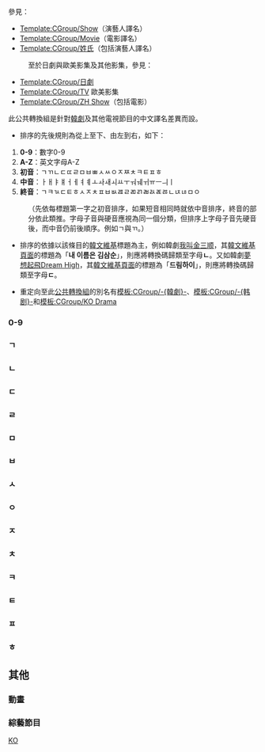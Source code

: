 {{CGroupH|name=KO TV Show|desc=韓劇}}<noinclude>[[Category:公共轉換組模板|KO]]

參見：
*[[Template:CGroup/Show]]（演藝人譯名）
*[[Template:CGroup/Movie]]（電影譯名）
*[[Template:CGroup/姓氏]]（包括演藝人譯名）
:至於日劇與歐美影集及其他影集，參見：
*[[Template:CGroup/日劇]]
*[[Template:CGroup/TV]] 歐美影集
*[[Template:CGroup/ZH Show]]（包括電影）


此公共轉換組是針對[[韓劇]]及其他電視節目的中文譯名差異而設。

*排序的先後規則為從上至下、由左到右，如下：
#'''0-9'''：數字0-9
#'''A-Z'''：英文字母A-Z
#'''初音'''：ㄱㄲㄴㄷㄸㄹㅁㅂㅃㅅㅆㅇㅈㅉㅊㅋㅌㅍㅎ
#'''中音'''：ㅏㅐㅑㅒㅓㅔㅕㅖㅗㅘㅙㅚㅛㅜㅝㅞㅟㅠㅡㅢㅣ
#'''終音'''：ㄱㅋㄳㄷㅌㅎㅅㅈㅊㅍㅂㅄㄿㄹㄻㄺㄼㄽㄾㅀㄴㄵㄶㅁㅇ
:（先依每標題第一字之初音排序，如果短音相同時就依中音排序，終音的部分依此類推。字母子音與硬音應視為同一個分類，但排序上字母子音先硬音後，而中音仍前後順序。例如ㄱ與ㄲ。）
*排序的依據以該條目的[[:ko:위키백과:대문|韓文維基]]標題為主，例如韓劇[[我叫金三顺]]，其[[:ko:내 이름은 김삼순|韓文維基頁面]]的標題為「'''내 이름은 김삼순'''」，則應將轉換碼歸類至字母'''ㄴ'''。又如韓劇[[夢想起飛Dream High]]，其[[:ko:드림하이|韓文維基頁面]]的標題為「'''드림하이'''」，則應將轉換碼歸類至字母'''ㄷ'''。
<!--使用的漢字與大中華地區不同者，會另外顯示。-->

*重定向至此[[維基百科:字詞轉換處理/公共轉換組|公共轉換組]]的別名有[[Template:CGroup/韓劇|模板:CGroup/-{韓劇}-]]、[[Template:CGroup/韩剧|模板:CGroup/-{韩剧}-]]和[[模板:CGroup/KO Drama]]

=== 0-9 ===</noinclude>
{{CI|desc=101번째 프러포즈（[[:ko:101번째 프러포즈#대한민국 드라마 (2006년 作) |韓]]）|zh-hans:101次求婚;zh-hant:101次求婚;zh-cn:101次求婚;zh-tw:衝吧！阿達;zh-hk:101次求婚;zh-mo:101次求婚;|original={{lang|ko|101번(番)째프러포즈}}}}
{{CI|desc=2004 인간시장（[[:ko:2004 인간시장|韓]]）|zh-hans:新人间市场;zh-hant:新人間市場;zh-cn:新人间市场;zh-tw:我的正義男友;zh-hk:新人間市場;zh-mo:新人間市場;|original={{lang|ko|2004 인간시장(人間市場)}}}}
{{CI|desc=49일（[[:ko:49일|韓]]）|zh-hans:49天;zh-hant:49天;zh-cn:49天;zh-tw:真心給我一滴淚;zh-hk:49日;zh-sg:49天;zh-mo:49日;|original={{lang|ko|49일(日)}}}}
{{CI|desc=7급 공무원（[[:ko:7급 공무원 (드라마)|韓]]）|1=七級公務員=>zh-tw:我的特務女友;七級公務員=>zh-hk:7級公務員;七級公務員=>zh-mo:7級公務員;|original={{lang|ko|7급 공무원(7級公務員)}}}}
{{CItemHidden|zh-hans:七级公务员;zh-cn:特工强档;zh-tw:我的特務女友;zh-hk:我女友系零零7;}}<!--此為防止對同名電影的過度轉換-->
{{CI|desc=90일 사랑할 시간（[[:ko:90일, 사랑할 시간|韓]]）|zh-hans:90天，相爱的时间;zh-hant:90天，相愛的時間;zh-cn:恋期90天;zh-tw:90天 相愛的日子;zh-hk:戀期九十日;zh-mo:戀期九十日;|original={{lang|ko|90일(日), 사랑할 시간(時間)}}}}
<noinclude>

=== ㄱ ===</noinclude>
{{CI|desc=가문의 영광（[[:ko:가문의 영광 (SBS 드라마)|韓]]）|zh-hans:家门的荣光;zh-hant:家門的榮光;zh-cn:家门之光;zh-tw:家門的榮光;zh-hk:家門的榮光;zh-sg:家门的荣光;zh-mo:家門的榮光;|original={{lang|ko|가문의 영광(家門의榮光)}}}}
{{CI|desc=가시나무새（[[:ko:가시나무새 (드라마)|韓]]）|zh-hans:刺鸟;zh-hant:刺鳥;zh-cn:荆棘鸟;zh-tw:星星的眼淚;zh-hk:荊棘鳥;zh-sg:荆棘鸟;zh-mo:荊棘鳥;|original={{lang|ko|가시나무새}}}}
{{CI|desc=가을동화（[[:ko:가을동화|韓]]）|zh-hans:秋日童话;zh-hant:秋日童話;zh-cn:蓝色生死恋;zh-tw:藍色生死戀;zh-hk:藍色生死戀;zh-mo:藍色生死戀;|original={{lang|ko|가을동화(童話)}}}}
{{CItemHidden|zh-cn:秋天的童话;zh-tw:流氓大亨;zh-hk:秋天的童話;}}
{{CI|desc=가을 소나기（[[:ko:가을동화|韓]]）|zh-hans:秋日骤雨;zh-hant:秋日驟雨;zh-cn:秋天的骤雨;zh-tw:秋天的驟雨;zh-hk:秋天的驟雨;zh-mo:秋天的驟雨;|original={{lang|ko|가을 소나기}}}}
{{CI|desc=가을에 만난 남자（[[:ko:가을에 만난 남자|韓]]）|zh-hans:秋季遇到的男人;zh-hant:深秋戀歌;zh-cn:秋季遇到的男人;zh-tw:深秋戀歌;zh-hk:秋季遇到的男人;zh-mo:秋季遇到的男人;|original={{lang|ko|가을에 만난 남자(男子)}}}}
{{CI|desc=가족의 탄생（[[:ko:가족의 탄생 (SBS)|韓]]）|zh-hans:家族的诞生;zh-hant:家族的誕生;zh-cn:家族的诞生;zh-tw:幸福的守候;zh-hk:家族的誕生;zh-mo:家族的誕生;|original={{lang|ko|가족의 탄생(家族의誕生)}}}}
{{CI|desc=각시탈（[[:ko:각시탈 (드라마)|韓]]）|zh-hans:新娘面具;zh-hant:新娘面具;zh-cn:新娘面具;zh-tw:面具情人;zh-hk:新娘面具;zh-mo:新娘面具;|original={{lang|ko|각시탈}}}}
{{CI|desc=갈릴레오（[[:ko:갈릴레오 (드라마)|韓]]）|zh-hans:神探伽利略2;zh-hant:神探伽利略2;zh-cn:神探伽利略2;zh-tw:破案天才伽利略2013;zh-hk:神探伽利略2;zh-sg:侦探伽利略2;zh-mo:神探伽利略2;|original={{lang|ja|ガリレオ}}}}
{{CI|desc=감자별 2013QR3（[[:ko:감자별 2013QR3|韓]]）|zh-hans:土豆星2013QR3;zh-hant:馬鈴薯星2013QR3;zh-cn:土豆星2013QR3;zh-tw:馬鈴薯星2013QR3;zh-hk:馬鈴薯星2013QR3;zh-mo:馬鈴薯星2013QR3;|original={{lang|ko|감자별 2013QR3}}}}
{{CI|desc=강적들（[[:ko:강적들|韓]]）|zh-hans:强敌们;zh-hant:強敵們;zh-cn:甜心特工;zh-tw:愛在青瓦臺;zh-hk:強敵們;zh-mo:強敵們;|original={{lang|ko|강적들(强敵들)}}}}
{{CI|desc=갑동이（[[:ko:갑동이|韓]]）|zh-hans:岬童夷;zh-hant:岬童夷;zh-cn:岬童夷;zh-tw:岬童夷;zh-hk:甲洞;zh-mo:甲洞;|original={{lang|ko|갑동이(岬童夷)}}}}
{{CI|desc=개와 늑대의 시간（[[:ko:개와 늑대의 시간|韓]]）|zh-hans:狗和狼的时间;zh-hant:狗和狼的時間;zh-cn:狗和狼的时间;zh-tw:狗與狼的時間;zh-hk:狗和狼的時間;zh-mo:狗和狼的時間;|original={{lang|ko|개와 늑대의 시간(時間)}}}}
{{CI|desc=개인의 취향（[[:ko:개인의 취향|韓]]）|zh-hans:个人取向;zh-hant:個人取向;zh-cn:个人取向;zh-tw:個人取向;zh-hk:扮基追女仔;zh-mo:扮基追女仔;|original={{lang|ko|개인의 취향(個人의取向)}}}}
{{CI|desc=거침없는 사랑（[[:ko:거침없는 사랑|韓]]）|zh-hans:无法阻挡的爱;zh-hant:無法阻擋的愛;zh-cn:无法阻挡的爱;zh-tw:敢愛;zh-hk:無法阻擋的愛;zh-mo:無法阻擋的愛;|original={{lang|ko|거침없는 사랑}}}}
{{CI|desc=거침없이 하이킥 （[[:ko:거침없이 하이킥!|韓]]）|zh-hans:不可阻挡的High Kick;zh-hant:不可阻擋的High Kick;zh-cn:搞笑一家人;zh-tw:搞笑一家親;zh-hk:不可阻擋的High Kick;zh-mo:不可阻擋的High Kick;|original={{lang|ko|거침없이 하이킥!}}}}
{{CI|desc=겨울의 벚꽃（[[:ko:겨울의 벚꽃|韓]]）|zh-hans:冬日樱花;zh-hant:冬日櫻花;zh-cn:冬日樱花;zh-tw:冬櫻之戀;zh-hk:冬之櫻;zh-mo:冬之櫻;|original={{lang|ja|冬のサクラ}}}}
{{CI|desc=결혼 못하는 남자（[[:ko:결혼 못하는 남자 (KBS)|韓]]）|zh-hans:不能结婚的男人;zh-hant:不能結婚的男人;zh-cn:不能结婚的男人;zh-tw:不能結婚的男人;zh-hk:不能結婚Kimchi男;zh-mo:不能結婚Kimchi男;|original={{lang|ko|결혼(結婚) 못하는 남자(男子)}}}}
{{CI|desc=결혼하고 싶은 여자（[[:ko:결혼하고 싶은 여자|韓]]）|zh-hans:想结婚的女子;zh-hant:想結婚的女子;zh-cn:想要结婚的女人;zh-tw:想結婚的女子;zh-hk:想結婚的女子;zh-mo:想結婚的女子;|original={{lang|ko|결혼하고 싶은 여자(女子)}}}}
{{CI|desc=고독한 미식가（[[:ko:고독한 미식가|韓]]）|zh-hans:孤独的美食家;zh-hant:孤獨的美食家;zh-cn:孤独的美食家;zh-tw:美食不孤單;zh-hk:孤獨的美食家;zh-mo:孤獨的美食家;|original={{lang|ja|孤独のグルメ}}}}
{{CI|desc=고맙습니다（[[:ko:고맙습니다 (드라마)|韓]]）|zh-hans:谢谢;zh-hant:謝謝;zh-cn:谢谢;zh-tw:謝謝你的愛;zh-hk:Thank You;zh-mo:Thank You;|original={{lang|ko|고맙습니다}}}}
{{CI|desc=고백（[[:ko:고백 (드라마)|韓]]）|1=告白=>zh-tw:天上掉下來的禮物;|original={{lang|ko|고백(告白)}}}}
{{CItemHidden|zh-hans:告白;zh-hant:告白;zh-cn:告白;zh-tw:告白;zh-hk:告白;zh-mo:告白;}}<!--此為防止對電影告白的過度轉換-->
{{CI|desc=공주가 돌아왔다（[[:ko:공주가 돌아왔다|韓]]）|zh-hans:公主归来;zh-hant:公主歸來;zh-cn:公主回来了;zh-tw:公主回來了;zh-hk:公主回來了;zh-mo:公主回來了;|original={{lang|ko|공주(公主)가 돌아왔다}}}}
{{CI|desc=광고천재 이태백（[[:ko:광고천재 이태백|韓]]）|zh-hans:广告天才李太白;zh-hant:廣告天才李太白;zh-cn:广告天才李太白;zh-tw:廣告天才李太白;zh-hk:廣告天才;zh-mo:廣告天才;|original={{lang|ko|광고천재 이태백(廣告天才李太白)}}}}
{{CI|desc=광끼（[[:ko:광끼|韓]]）|zh-hans:狂乱;zh-hant:愛我好不好;zh-cn:狂乱;zh-tw:愛我好不好;zh-hk:狂亂;zh-mo:狂亂;|original={{lang|ko|광끼}}}}
{{CI|desc=괜찮아 아빠딸（[[:ko:괜찮아, 아빠딸|韓]]）|zh-hans:没关系，爸爸的女儿;zh-hant:沒關係，爸爸的女兒;zh-cn:没关系，爸爸的女儿;zh-tw:甜蜜的負荷;zh-hk:沒關係 爸爸的女兒;zh-mo:沒關係 爸爸的女兒;|original={{lang|ko|괜찮아, 아빠딸}}}}
{{CI|desc=구가의 서（[[:ko:구가의 서|韓]]）|zh-hans:九家之书;zh-hant:九家之書;zh-cn:九家之书;zh-tw:千年之戀;zh-hk:九家之書;zh-mo:九家之書;|original={{lang|ko|구가의 서(九家의 書)}}}}
{{CI|desc=궁（[[:ko:궁 (드라마)|韓]]）|zh-hans:《宫》;zh-hant:《宮》;zh-cn:《宫》;zh-tw:宮 野蠻王妃;zh-hk:《宮》;zh-mo:《宮》;|original={{lang|ko|궁(宮)}}}}
{{CI|desc=궁S（[[:ko:궁S|韓]]）|zh-hans:宫S;zh-hant:宮S;zh-cn:宫S;zh-tw:我的野蠻王子;zh-hk:宮S;zh-mo:宮S;|original={{lang|ko|궁S}}}}
{{CI|desc=궁중잔혹사 꽃들의 전쟁（[[:ko:궁중잔혹사: 꽃들의 전쟁|韓]]）|1=宫中残酷史－花的战争=>zh-hk:韓宮．華麗孽緣;宫中残酷史－花的战争=>zh-mo:韓宮．華麗孽緣;宮中殘酷史－花的戰爭=>zh-hk:韓宮．華麗孽緣;宮中殘酷史－花的戰爭=>zh-mo:韓宮．華麗孽緣;|original={{lang|ko|궁중잔혹사(宮中殘酷史): 꽃들의 전쟁(戰爭)}}}}
{{CI|desc=구미호 여우누이뎐（[[:ko:구미호: 여우누이뎐|韓]]）|zh-hans:九尾狐：狐狸小妹传;zh-hant:九尾狐：狐狸小妹傳;zh-cn:九尾狐：狐狸姐姐传;zh-tw:九尾狐的復仇;zh-hk:九尾狐傳;zh-mo:九尾狐傳;|original={{lang|ko|구미호(九尾狐): 여우누이뎐}}}}
{{CI|desc=국가가 부른다（[[:ko:국가가 부른다|韓]]）|zh-hans:国家的呼唤;zh-hant:國家的呼喚;zh-cn:国家的呼唤;zh-tw:糊塗俏女警;zh-hk:凸務女王;zh-mo:凸務女王;|original={{lang|ko|국가(國家)가 부른다}}}}
{{CI|desc=굳세어라 금순아（[[:ko:굳세어라 금순아 (드라마)|韓]]）|zh-hans:加油！金顺;zh-hant:加油！金順;zh-cn:加油！金顺;zh-tw:燦爛的金順;zh-hk:加油！金順;zh-mo:加油！金順;|original={{lang|ko|굳세어라 금순(金順)아}}}}
{{CI|desc=굿 닥터（[[:ko:굿 닥터 (드라마)|韓]]）|zh-hans:Good Doctor;zh-hant:Good Doctor;zh-cn:Good Doctor;zh-tw:
Good Doctor善良醫生;zh-hk:好醫生;zh-sg:良医;zh-mo:好醫生;|original={{lang|ko|굿 닥터}}}}
{{CI|desc=굿바이 솔로（[[:ko:굿바이 솔로|韓]]）|zh-hans:再见独奏;zh-hant:再見獨奏;zh-cn:再见独奏;zh-tw:告別單身;zh-hk:再見獨奏;zh-mo:再見獨奏;|original={{lang|ko|굿바이 솔로}}}}
{{CI|desc=그 겨울 바람이 분다（[[:ko:그 겨울, 바람이 분다|韓]]）|zh-hans:那年冬天风在吹;zh-hant:那年冬天，起風了;zh-cn:那年冬天风在吹;zh-tw:看見你的愛;zh-hk:那年冬天 風在吹;zh-sg:那年冬天风在吹;zh-mo:那年冬天 風在吹;|original={{lang|ko|그 겨울, 바람이 분다}}}}
{{CI|desc=그녀가 돌아왔다（[[:ko:그녀가 돌아왔다|韓]]）|zh-hans:她回来了;zh-hant:她回來了;zh-cn:她回来了;zh-tw:跨越時空的戀人;zh-hk:她回來了;zh-mo:她回來了;|original={{lang|ko|그녀가 돌아왔다}}}}
{{CI|desc=그녀는 짱（[[:ko:그녀는 짱|韓]]）|zh-hans:她是最棒的;zh-hant:她是最棒的;zh-cn:她是最棒的;zh-tw:我的黑幫女友;zh-hk:她是最棒的;zh-mo:她是最棒的;|original={{lang|ko|그녀는 짱}}}}
{{CI|desc=그대 없인 못살아（[[:ko:그대 없인 못살아|韓]]）|zh-hans:不能没有你的生活;zh-hant:不能沒有你的生活;zh-cn:不能没有你的生活;zh-tw:不能沒有你;zh-hk:不能沒有你的生活;zh-mo:不能沒有你的生活;|original={{lang|ko|그대 없인 못살아}}}}
{{CI|desc=그대 웃어요（[[:ko:그대, 웃어요|韓]]）|zh-hans:你笑了;zh-hant:意外的人生;zh-cn:你笑了;zh-tw:意外的人生;zh-hk:你笑了;zh-mo:你笑了;|original={{lang|ko|그대, 웃어요}}}}
{{CI|desc=그들이 사는 세상（[[:ko:그들이 사는 세상|韓]]）|zh-hans:他们的世界;zh-hant:他們的世界;zh-cn:他们的世界;zh-tw:他們的世界;zh-hk:戀愛夢工場;zh-sg:他们的世界;zh-mo:戀愛夢工場;|original={{lang|ko|그들이 사는 세상(世相)}}}}
{{CI|desc=그래도 당신（[[:ko:그래도 당신|韓]]）|zh-hans:依然是你;zh-hant:依然是你;zh-cn:依然是你;zh-tw:依然愛你;zh-hk:依然是你;zh-mo:依然是你;|original={{lang|ko|그래도 당신}}}}
{{CI|desc=그래도 좋아（[[:ko:그들이 사는 세상|韓]]）|1=那样也喜欢=>zh-tw:還是喜歡你;那樣也喜歡=>zh-tw:還是喜歡你|original={{lang|ko|그래도 좋아!}}}}
{{CI|desc=그린 로즈（[[:ko:그린 로즈|韓]]）|zh-hans:绿蔷薇;zh-hant:綠薔薇;zh-cn:绿蔷薇;zh-tw:綠薔薇;zh-hk:再愛你一次;zh-mo:再愛你一次;|original={{lang|ko|그린 로즈}}}}
{{CI|desc=그 여자（[[:ko:그 여자 (2005년 드라마)|韓]]）|1=那女人=>zh-tw:幸福女人花|original={{lang|ko|그 여자(女子)}}}}
{{CI|desc=그 여자가 무서워（[[:ko:그 여자가 무서워|韓]]）|1=那女人好可怕=>zh-tw:殘酷的愛|original={{lang|ko|그 여자가 무서워}}}}
{{CI|desc=그저 바라보다가（[[:ko:그저 바라보다가|韓]]）|zh-hans:傻瓜;zh-hant:傻瓜;zh-cn:偶然结婚;zh-tw:魔女的誘惑;zh-hk:摘星情緣;zh-sg:傻瓜;zh-mo:摘星情緣;|original={{lang|ko|그저 바라보다가}}}}
{{CItemHidden|1=傻瓜=>zh-cn:偶然结婚;傻瓜=>zh-tw:傻瓜;傻瓜=>zh-hk:摘星情緣;傻瓜=>zh-mo:摘星情緣;|original={{lang|ko|그저 바라보다가}}}}
{{CI|desc=그 햇살이 나에게（[[:ko:그 햇살이 나에게|韓]]）|zh-hans:那阳光照耀我;zh-hant:那陽光照耀我;zh-cn:阳光情人梦;zh-tw:陽光情人夢;zh-hk:那陽光照耀我;zh-mo:那陽光照耀我;|original={{lang|ko|그 햇살이 나에게}}}}
{{CItemHidden|zh-hans:漂亮女人;zh-hant:麻雀變鳳凰;zh-cn:漂亮女人;zh-tw:麻雀變鳳凰;zh-hk:風月俏佳人;zh-mo:風月俏佳人;|original={{lang|en|Pretty Woman}}}}<!--此為防止對電影漂亮女人Pretty Woman的過度轉換-->
{{CItemHidden|zh-hans:世袭家族;zh-hant:世襲家族;zh-cn:麻雀变凤凰;zh-tw:世襲家族;zh-hk:世襲家族;zh-mo:世襲家族;|original={{lang|th|สกุลกา}}}}<!--此為防止對電視劇世襲家族的過度轉換-->
{{CI|desc=금 나와라 뚝딱（[[:ko:금 나와라, 뚝딱!|韓]]）|1=点石成金=>zh-hans:金子轻松出来吧;麻雀變鳳凰=>zh-hans:金子轻松出来吧;鑽石人生=>zh-hans:金子轻松出来吧;金子轻松出来吧=>zh-cn:点石成金;金子輕鬆出來吧=>zh-cn:点石成金;麻雀變鳳凰=>zh-cn:点石成金;鑽石人生=>zh-tw点石成金;金子轻松出来吧=>zh-tw:麻雀變鳳凰;金子輕鬆出來吧=>zh-tw:麻雀變鳳凰;金子轻松出来吧=>zh-hk:鑽石人生;金子輕鬆出來吧=>zh-hk:鑽石人生;鑽石人生=>zh-tw:麻雀變鳳凰;金子轻松出来吧=>zh-mo:鑽石人生;金子輕鬆出來吧=>zh-mo:鑽石人生;麻雀變鳳凰=>zh-hk:鑽石人生;麻雀變鳳凰=>zh-mo:鑽石人生;|original={{lang|ko|금 나와라, 뚝딱!}}}}
{{CI|desc=금쪽같은 내 새끼（[[:ko:금쪽같은 내 새끼|韓]]）|zh-hans:我的宝贝子女;zh-hant:我的寶貝子女;zh-cn:我的宝贝子女;zh-tw:我的心肝寶貝;zh-hk:我的心肝寶貝;zh-mo:我的心肝寶貝;|original={{lang|ko|금쪽같은 내 새끼}}}}
{{CI|desc=김치 치즈 스마일（[[:ko:김치 치즈 스마일|韓]]）|zh-hans:泡菜奶酪微笑;zh-hant:泡菜乳酪微笑;zh-cn:搞笑一家人2;zh-tw:泡菜乳酪微笑;zh-hk:泡菜乳酪微笑;zh-mo:泡菜乳酪微笑;|original={{lang|ko|김치 치즈 스마일}}}}
{{CI|desc=깍두기（[[:ko:깍두기 (2007년 드라마)|韓]]）|zh-hans:萝卜泡菜;zh-hant:蘿蔔泡菜;zh-cn:萝卜泡菜;zh-tw:只有愛;zh-hk:蘿蔔泡菜;zh-mo:蘿蔔泡菜;|original={{lang|ko|깍두기}}}}
{{CItemHidden|1=花样男子=>zh-hans:花样男子;花样男子=>zh-hant:花樣男子;花样男子=>zh-cn:花样男子;花样男子=>zh-tw:流星花園;花样男子=>zh-hk:花樣男子;花样男子=>zh-sg:花样男子;花样男子=>zh-mo:花樣男子;|original={{lang|ko|꽃보다 남자}}}}
{{CI|desc=꽃보다 남자（[[:ko:꽃보다 남자 (KBS)|韓]]）|zh-hans:花样男子;zh-hant:花樣男子;zh-cn:花样男子;zh-tw:流星花園;zh-hk:花樣男子;zh-sg:流星花园-花样男子;zh-mo:花樣男子;|original={{lang|ko|꽃보다 남자(男子)}}}}
{{CItemHidden|1=花样男子=>zh-hans:花样男子;花样男子=>zh-hant:花樣男子;花样男子=>zh-cn:花样男子;花样男子=>zh-tw:流星花園;花样男子=>zh-hk:花樣男子;花样男子=>zh-sg:花样男子;花样男子=>zh-mo:花樣男子;|original={{lang|ko|꽃보다 남자}}}}
{{CI|desc=꽃 찾으러 왔단다（[[:ko:꽃 찾으러 왔단다|韓]]）|zh-hans:为寻花而来;zh-hant:為尋花而來;zh-cn:为寻花而来;zh-tw:尋花而來;zh-hk:為尋花而來;zh-mo:為尋花而來;|original={{lang|ko|꽃 찾으러 왔단다}}}}
{{CI|desc=꽃피는 봄이오면（[[:ko:꽃피는 봄이오면|韓]]）|zh-hans:春暖花开的时候;zh-hant:春暖花開的時候;zh-cn:待到春花烂漫时;zh-tw:騙你騙到愛上你;zh-hk:春暖花開的時候;zh-mo:春暖花開的時候;|original={{lang|ko|꽃피는 봄이오면}}}}
<noinclude>

===ㄴ===</noinclude>
{{CI|desc=나는 전설이다（[[:ko:나는 전설이다 (드라마)|韓]]）|zh-hans:我是传说;zh-hant:我是傳說;zh-cn:我是传说;zh-tw:我是傳說;zh-hk:惡女之反擊;zh-mo:惡女之反擊;|original={{lang|ko|나는 전설(傳說)이다}}}}
{{CI|desc=나쁜 남자|zh-hans:只爱陌生人;zh-hant:只愛陌生人;zh-cn:只爱陌生人;zh-tw:只愛陌生人;zh-hk:爛泥情人;zh-mo:爛泥情人;|original={{lang|ko|나쁜 남자(男子)}}}}
{{CI|desc=나쁜 남자（[[:ko:나쁜 남자 (드라마)|韓]]）|zh-hans:坏男人;zh-hant:壞男人;zh-cn:坏男人;zh-tw:愛上壞男人;zh-hk:Bad Boy;zh-sg:坏男人;zh-mo:Bad Boy;|original={{lang|ko|나쁜 남자(男子)}}}}
{{CItemHidden|1=愛上壞男人=>zh-tw:愛上壞男人|original={{lang|ko|나쁜 남자}}}}
{{CI|desc=나쁜 여자들（[[:ko:나쁜 여자들|韓]]）|zh-hans:坏女孩;zh-hant:壞女孩;zh-cn:坏女孩;zh-tw:雨後的幸福;zh-hk:壞女孩;zh-mo:壞女孩;|original={{lang|ko|나쁜 여자(女子)들}}}}
{{CI|desc=나와 스타의 99일（[[:ko:나와 스타의 99일|韓]]）|zh-hans:我和明星的99天;zh-hant:明星保鑣99天;zh-cn:我和明星的99天;zh-tw:明星保鑣99天;zh-hk:我與明星的99日;zh-mo:我與明星的99日;|original={{lang|ja|僕とスターの99日}}}}
{{CI|desc=나인 아홉번의 시간여행（[[:ko:나인: 아홉번의 시간여행|韓]]）|1=Nine：九回时间旅行=>zh-hk:九回時間旅行;Nine：九回時間旅行=>zh-hk:九回時間旅行;Nine：九回时间旅行=>zh-mo:九回時間旅行;Nine：九回時間旅行=>zh-mo:九回時間旅行;|original={{lang|ko|나인: 아홉번(番)의 시간여행(時間旅行)}}}}
{{CI|desc=난폭한 로맨스（[[:ko:난폭한 로맨스|韓]]）|zh-hans:暴力罗曼史;zh-hant:暴力羅曼史;zh-cn:暴力罗曼史;zh-tw:我的野蠻情人;zh-hk:暴力浪漫史;zh-mo:暴力浪漫史;|original={{lang|ko|난폭(亂暴)한 로맨스}}}}
{{CI|desc=남자가 사랑할 때（[[:ko:남자가 사랑할 때 (MBC 드라마)|韓]]）|zh-hans:当男人恋爱时;zh-hant:當男人戀愛時;zh-cn:当男人恋爱时;zh-tw:當男人戀愛時;zh-hk:男人戀愛時;zh-mo:男人戀愛時;|original={{lang|ko|남자(男子)가 사랑할 때}}}}
{{CI|desc=남자이야기（[[:ko:남자이야기 (드라마)|韓]]）|zh-hans:男人的故事;zh-hant:男人的故事;zh-cn:男人的故事;zh-tw:男人的故事;zh-hk:毒男;zh-mo:毒男;|original={{lang|ko|남자이야기}}}}
{{CI|desc=내게 거짓말을 해봐（[[:ko:내게 거짓말을 해봐|韓]]）|zh-hans:对我说谎试试;zh-hant:對我說謊試試;zh-cn:对我说谎试试;zh-tw:甜蜜謊言;zh-hk:大話男女;zh-sg:对我说谎;zh-mo:大話男女;|original={{lang|ko|내게 거짓말을 해봐}}}}
{{CI|desc=내 남자의 여자（[[:ko:내 남자의 여자|韓]]）|1=我男人的女人=>zh-tw:女人的戰爭;|original={{lang|ko|내 남자(男子)의 여자(女子)}}}}
{{CI|desc=내 딸 꽃님이（[[:ko:내 딸 꽃님이|韓]]）|1=我女儿是花=>zh-tw:我的女兒是花兒;我女兒是花=>zh-tw:我的女兒是花兒;|original={{lang|ko|내 딸 꽃님이}}}}
{{CI|desc=내 딸 서영이（[[:ko:내 딸 서영이|韓]]）|zh-hans:我的女儿书英;zh-hant:我的女兒書英;zh-cn:我的女儿书英;zh-tw:親愛的瑞英;zh-hk:親愛的素英;zh-mo:親愛的素英;|original={{lang|ko|내 딸 서영(㥠榮)이}}}}
{{CI|desc=내 마음이 들리니（[[:ko:내 마음이 들리니|韓]]）|zh-hans:能听见我的心吗？;zh-hant:能聽見我的心嗎？;zh-cn:听得到我的心声吗？;zh-tw:是否聽見我的心;zh-hk:聽聽我的心;zh-mo:聽聽我的心;|original={{lang|ko|내 마음이 들리니}}}}
{{CI|desc=내 사랑 금지옥엽（[[:ko:내 사랑 금지옥엽|韓]]）|zh-hans:我的爱、金枝玉叶;zh-hant:親親老爸;zh-cn:我的爱、金枝玉叶;zh-tw:親親老爸;zh-hk:我的愛、金枝玉葉;zh-mo:我的愛、金枝玉葉;|original={{lang|ko|내 사랑 금지옥엽(金枝玉葉)}}}}
{{CI|desc=내 사랑 나비부인（[[:ko:내 사랑 나비부인|韓]]）|zh-hans:我的爱蝴蝶夫人;zh-hant:我的愛蝴蝶夫人;zh-cn:我的爱蝴蝶夫人;zh-tw:貴婦當家;zh-hk:我的愛蝴蝶夫人;zh-mo:我的愛蝴蝶夫人;|original={{lang|ko|내 사랑 나비부인(夫人)}}}}
{{CI|desc=내 사랑 못난이（[[:ko:내 사랑 못난이|韓]]）|zh-hans:我的爱 丑小鴨;zh-hant:愛上醜八怪;zh-cn:我的爱 丑小鴨;zh-tw:愛上醜八怪;zh-hk:我愛醜八怪;zh-mo:我愛醜八怪;|original={{lang|ko|내 사랑 못난이}}}}
{{CI|desc=내생애 마지막 스캔들（[[:ko:내생애 마지막 스캔들|韓]]）|zh-hans:我人生最后的绯闻;zh-hant:我人生最後的緋聞;zh-cn:我人生最后的绯闻;zh-tw:我人生最後的豔遇;zh-hk:我人生最後的豔遇;zh-mo:我人生最後的豔遇;|original={{lang|ko|내생애(生涯) 마지막 스캔들}}}}
{{CI|desc=내 여자친구는 구미호（[[:ko:내 여자친구는 구미호|韓]]）|zh-hans:我的女友是九尾狐;zh-hant:我的女友是九尾狐;zh-cn:我的女友是九尾狐;zh-tw:我的女友是九尾狐;zh-hk:我女友是九尾狐;zh-sg:我的女友是九尾狐;zh-mo:我女友是九尾狐;|original={{lang|ko|내 여자친구(女子親舊)는 구미호(九尾狐)}}}}
{{CI|desc=내 이름은 김삼순（[[:ko:내 이름은 김삼순|韓]]）|zh-hans:我叫金三顺;zh-hant:我叫金三順;zh-cn:我叫金三顺;zh-tw:我叫金三順;zh-hk:我係金三珣;zh-mo:我係金三珣;|original={{lang|ko|내 이름은 김삼순}}}}
{{CI|desc=내일이 오면（[[:ko:내일이 오면|韓]]）|zh-hans:如果明日来临;zh-hant:如果明日來臨;zh-cn:如果明日来临;zh-tw:當愛來敲門;zh-hk:如果明日來臨;zh-mo:如果明日來臨;|original={{lang|ko|내일이 오면}}}}
{{CI|desc=너라서 좋아（[[:ko:너라서 좋아|韓]]）|1=因为是你才喜欢=>zh-tw:女人危機;因為是你才喜歡=>zh-tw:女人危機;|original={{lang|ko|너라서 좋아}}}}
{{CI|desc=너의 목소리가 들려（[[:ko:너의 목소리가 들려|韓]]）|zh-hans:听见你的声音;zh-hant:聽見你的聲音;zh-cn:听见你的声音;zh-tw:守護愛情;zh-hk:聽見你的聲音;zh-sg:听见你的声音;zh-mo:聽見你的聲音;|original={{lang|ko|너의 목소리가 들려}}}}
{{CI|desc=넌 내게 반했어（[[:ko:넌 내게 반했어|韓]]）|zh-hans:你为我着迷;zh-hant:你為我著迷;zh-cn:你为我着迷;zh-tw:你為我著迷;zh-hk:愛漫弦;zh-mo:愛漫弦;|original={{lang|ko|넌 내게 반했어}}}}
{{CI|desc=넝쿨째 굴러온 당신（[[:ko:넝쿨째 굴러온 당신|韓]]）|zh-hans:顺藤而上的你;zh-hant:順藤而上的你;zh-cn:顺藤而上的你;zh-tw:小媳婦女王;zh-hk:順藤而上的你;zh-mo:順藤而上的你;zh-sg:顺藤而上的你;|original={{lang|ko|넝쿨째 굴러온 당신}}}}
{{CI|desc=노란 복수초（[[:ko:노란 복수초|韓]]）|zh-hans:黄色福寿草;zh-hant:黃色福壽草;zh-cn:黄色福寿草;zh-tw:黃色復仇草;zh-hk:黃色福壽草;zh-sg:黃色復仇草;zh-mo:黃色福壽草;|original={{lang|ko|노란 복수초}}}}
{{CI|desc=누구세요?（[[:ko:누구세요?|韓]]）|zh-hans:你是谁;zh-hant:你是誰;zh-cn:你是谁;zh-tw:幸福3小時;zh-hk:你是誰;zh-mo:你是誰;|original={{lang|ko|누구세요?}}}}
{{CI|desc=눈꽃（[[:ko:눈꽃 (2006년 드라마)|韓]]）|zh-hans:《雪花》;zh-hant:《雪花》;zh-cn:《雪花》;zh-tw:母與女;zh-hk:《雪花》;zh-mo:《雪花》;|original={{lang|ko|눈꽃}}}}
{{CI|desc=눈사람（[[:ko:눈사람 (드라마)|韓]]）|zh-hans:雪人;zh-hant:雪人;zh-cn:雪人;zh-tw:雪中情人;zh-hk:雪人;zh-mo:雪人;|original={{lang|ko|눈사람}}}}
{{CI|desc=뉴하트（[[:ko:뉴하트|韓]]）|zh-hans:New Heart;zh-hant:赤子之心;zh-cn:崭新的心;zh-tw:New Heart 嶄新的心;zh-hk:熱血仁心;zh-mo:熱血仁心;|original={{lang|ko|뉴하트}}}}
<noinclude>

===ㄷ===</noinclude> 
{{CI|desc=다모（[[:ko:다모 (드라마)|韓]]）|zh-hans:茶母;zh-hant:茶母;zh-cn:茶母;zh-tw:霹靂女神捕-茶母;zh-hk:茶母;zh-mo:茶母;|original={{lang|ko|다모(茶母)}}}}
{{CItemHidden|1=霹靂女神捕-茶母=>zh-tw:霹靂女神捕-茶母|original={{lang|ko|다모}}}}
{{CI|desc=다섯 손가락（[[:ko:다섯 손가락 (드라마)|韓]]）|zh-hans:五指;zh-hant:五指;zh-cn:五指;zh-tw:鋼琴下的秘密;zh-hk:五指咒鳴曲;zh-mo:五指咒鳴曲;|original={{lang|ko|다섯 손가락}}}}
{{CItemHidden|1=五指咒鳴曲=>zh-hk:五指咒鳴曲;五指咒鳴曲=>zh-mo:五指咒鳴曲;|original={{lang|ko|다섯 손가락}}}}
{{CI|desc=닥치고 꽃미남 밴드（[[:ko:닥치고 꽃미남 밴드|韓]]）|zh-hans:闭嘴！花美男乐团;zh-hant:閉嘴！花美男樂團;zh-cn:闭嘴！花美男乐队;zh-tw:搖滾吧！花美男;zh-hk:搖滾吧！花樣男團;zh-mo:搖滾吧！花樣男團;|original={{lang|ko|닥치고 꽃미남(美男) 밴드}}}}	
{{CI|desc=다 함께 차차차（[[:ko:다 함께 차차차|韓]]）|zh-hans:媳妇的人生;zh-hant:媳婦的人生;zh-cn:大家一起恰恰恰;zh-tw:媳婦的人生;zh-hk:熟女ChaChaCha;zh-mo:熟女ChaChaCha;|original={{lang|ko|다 함께 차차차}}}}
{{CI|desc=Dr. JIN（[[:ko:닥터 진|韓]]）|1=Dr. JIN=>zh-cn:仁医;Dr. JIN=>zh-tw:仁醫;Dr. JIN=>zh-hk:越空仁醫;Dr. JIN=>zh-sg:仁医;Dr. JIN=>zh-mo:越空仁醫;|original={{lang|ko|닥터 진}}}}
{{CI|desc=DOCTER CHAMP（[[:ko:닥터 챔프|韓]]）|zh-hans:医生冠军;zh-hant:醫生冠軍;zh-cn:医生冠军;zh-tw:愛上冠軍醫生;zh-hk:最強醫人;zh-mo:最強醫人;|original={{lang|ko|닥터 챔프}}}}
{{CI|desc=달콤한 나의 도시（[[:ko:달콤한 나의 도시|韓]]）|zh-hans:我的甜蜜都市;zh-hant:我的甜美都市;zh-cn:我的甜蜜都市;zh-tw:我的甜蜜情人;zh-hk:我的甜蜜首爾;zh-mo:我的甜蜜首爾;|original={{lang|ko|달콤한 나의 도시(都市)}}}}
{{CI|desc=달콤한 스파이（[[:ko:달콤한 스파이|韓]]）|zh-hans:甜蜜间谍;zh-hant:甜蜜的間諜;zh-cn:甜蜜间谍;zh-tw:甜蜜的間諜;zh-hk:甜蜜間諜;zh-mo:甜蜜間諜;|original={{lang|ko|달콤한 스파이}}}}
{{CI|desc=당돌한 여자（[[:ko:당돌한 여자|韓]]）|zh-hans:唐突的女人;zh-hant:唐突的女人;zh-cn:唐突的女子;zh-tw:錯愛一家親;zh-hk:唐突的女子;zh-mo:唐突的女子;|original={{lang|ko|당돌(唐突)한 여자(女子)}}}}
{{CI|desc=달려라 고등어（[[:ko:달려라 고등어|韓]]）|zh-hans:奔跑吧！鲭鱼;zh-hant:奔跑吧！鯖魚;zh-cn:奔跑吧！鲭鱼;zh-tw:奔跑吧！鯖魚;zh-hk:奔跑吧！;zh-mo:奔跑吧！;|original={{lang|ko|달려라 고등어}}}}
{{CI|desc=당신 뿐이야（[[:ko:당신 뿐이야|韓]]）|1=逆轉千金=>zh-hans:只有你;逆轉千金=>zh-hant:只有你;逆轉千金=>zh-cn:只有你;逆轉千金=>zh-hk:只有你;逆轉千金=>zh-mo:只有你;|original={{lang|ko|당신 뿐이야}}}}
{{CI|desc=당신이 잠든 사이（[[:ko:당신이 잠든 사이 (드라마)|韓]]）|zh-hans:你睡着的时候;zh-hant:你睡著的時候;zh-cn:你睡着的时候;zh-tw:愛的呼喚;zh-hk:你睡著的時候;zh-mo:你睡著的時候;|original={{lang|ko|당신이 잠든 사이}}}}
{{CI|desc=대물（[[:ko:대물 (드라마)|韓]]）|zh-hans:大物;zh-hant:大人物;zh-cn:大物;zh-tw:愛上女總統;zh-hk:大人物;zh-mo:大人物;|original={{lang|ko|대물(大物)}}}}
{{CItemHidden|1=大物=>zh-hant:大人物;大物=>zh-tw:永不放棄的愛;大物=>zh-hk:大人物;大物=>zh-mo:大人物;|original={{lang|ko|대물}}}}
{{CI|desc=대한민국 변호사（[[:ko:대한민국 변호사|韓]]）|zh-hans:大韩民国的律师;zh-hant:大韓民國的律師;zh-cn:大韩民国的律师;zh-tw:大富豪與小律師;zh-hk:大韓民國的律師;zh-mo:大韓民國的律師;|original={{lang|ko|대한민국 변호사(大韓民國辯護士)}}}}
{{CI|desc=더 바이러스（[[:ko:더 바이러스|韓]]）|1=The Virus=>zh-hk:病毒;The Virus=>zh-mo:病毒;|original={{lang|ko|더 바이러스}}}}
{{CI|desc=더킹2Hearts（[[:ko:더킹2Hearts|韓]]）|zh-hans:The King 2 Hearts;zh-hant:The King 2 Hearts;zh-cn:The King 2 Hearts;zh-tw:愛上王世子;zh-hk:當王子遇上女軍官;zh-mo:當王子遇上女軍官;|original={{lang|ko|더킹2Hearts}}}}
{{CI|desc=도시괴담 데자뷰|zh-hans:都市怪谈Déjà vu;zh-hant:都市怪談Déjà vu;zh-cn:都市怪谈Déjà vu;zh-tw:都市怪談Déjà vu;zh-hk:「韓」流怪客;zh-mo:「韓」流怪客;||original={{lang|ko|도시괴담(都市怪談) 데자뷰}}}}
{{CI|desc=도망자 PLAN B（[[:ko:도망자 플랜 B|韓]]）|1=逃亡者Plan.B=>zh-hans:逃亡者Plan.B;逃亡者Plan.B=>zh-hant:逃亡者Plan.B;逃亡者Plan.B=>zh-cn:逃亡者Plan.B;逃亡者Plan.B=>zh-tw:城市英雄;逃亡者Plan.B=>zh-hk:逃亡者;逃亡者Plan.B=>zh-sg:逃亡者;逃亡者Plan.B=>zh-mo:逃亡者;|original={{lang|ko|도망자(逃亡者) 플랜 B}}}}
{{CI|desc=돈의 화신（[[:ko:돈의 화신|韓]]）|zh-hans:钱的化身;zh-hant:錢的化身;zh-cn:钱的化身;zh-tw:錢的誘惑;zh-hk:錢的化身;zh-mo:錢的化身;|original={{lang|ko|돈의 화신(化身)}}}}
{{CI|desc=돌아와요 순애씨（[[:ko:돌아와요 순애씨|韓]]）|zh-hans:回来吧顺爱;zh-hant:回來吧順愛;zh-cn:回来吧顺爱;zh-tw:回來吧順愛;zh-hk:回來吧;zh-mo:回來吧;|original={{lang|ko|돌아와요 순애(順愛)씨}}}}
{{CI|desc=동화 이분의 일|zh-hans:童话二分之一;zh-hant:童話二分之一;zh-cn:童话二分之一;zh-tw:童話二分之一;zh-hk:愛情童話1/2;zh-mo:愛情童話1/2;|original={{lang|zh-cn|童话二分之一}}}}
{{CI|desc=드라마의 제왕（[[:ko:드라마의 제왕|韓]]）|zh-hans:电视剧帝王;zh-hant:電視劇帝王;zh-cn:电视剧帝王;zh-tw:電視劇帝王;zh-hk:電視劇之王;zh-sg:剧中之王;zh-mo:電視劇之王;|original={{lang|ko|드라마의 제왕(帝王)}}}}
{{CI|desc=Dream（[[:ko:드림 (드라마)|韓]]）|zh-hans:Dream;zh-hant:Dream;zh-cn:Dream;zh-tw:我的夢想型男;zh-hk:擊夢擂台;zh-mo:擊夢擂台;|original={{lang|ko|드림}}}}
{{CI|desc=Dream High（[[:ko:드림하이|韓]]）|zh-hans:梦想高飞;zh-hant:夢想起飛Dream High;zh-cn:梦想高飞;zh-tw:Dream High夢想高飛;zh-hk:星夢高飛;zh-sg:梦想高飞;zh-mo:星夢高飛;|original={{lang|ko|드림하이}}}}
{{CItemHidden|1=Dream High=>zh-hans:梦想高飞;Dream High=>zh-hant:夢想起飛Dream High;Dream High=>zh-cn:梦想高飞;Dream High=>zh-tw:夢想起飛Dream High;Dream High=>zh-hk:星夢高飛;Dream High=>zh-sg:梦想高中;Dream High=>zh-mo:星夢高飛;|original={{lang|ko|드림하이}}}}
{{CI|desc=들꽃（[[:ko:들꽃 (드라마)|韓]]）|1=野花=>zh-tw:堅強的野花|original={{lang|ko|들꽃}}}}
{{CI|desc=때려（[[:ko:때려 (드라마)|韓]]）|1=打擊=>zh-tw:命運的搏擊|original={{lang|ko|때려}}}}
<noinclude>

===ㄹ===</noinclude>
{{CI|desc=러브레터（[[:ko:러브레터 (드라마)|韓]]）|zh-hans:情书;zh-hant:情書;zh-cn:情书;zh-tw:最後的戀人;zh-hk:情書;zh-mo:情書;|original={{lang|ko|러브레터}}}}
{{CI|desc=Loving You（[[:ko:러빙유 (드라마)|韓]]）|zh-hans:Loving You;zh-hant:Loving You;zh-cn:人鱼公主;zh-tw:人魚公主;zh-hk:人魚公主;zh-mo:人魚公主;|original={{lang|ko|러빙유}}}}
{{CI|desc=ROAD NO.1（[[:ko:로드 넘버원|韓]]）|zh-hans:Road No. 1;zh-hant:Road No. 1;zh-cn:一号国道;zh-tw:國道一號;zh-hk:Road No. 1;zh-mo:Road No. 1;|original={{lang|ko|로드 넘버원}}}}
{{CI|desc=로맨스（[[:ko:로맨스 (1998년 드라마)|韓]]）|zh-hans:《罗曼史》;zh-hant:《羅曼史》;zh-cn:《罗曼史》;zh-tw:驀然回首;zh-hk:《羅曼史》;zh-mo:《羅曼史》;|original={{lang|ko|로맨스}}}}
{{CI|desc=로맨스가 필요해（[[:ko:로맨스가 필요해|韓]]）|zh-hans:需要浪漫;zh-hant:需要浪漫;zh-cn:需要浪漫;zh-tw:盛女浪漫日記;zh-hk:盛女浪漫日記;zh-mo:盛女浪漫日記;|original={{lang|ko|로맨스가 필요해}}}}
{{CItemHidden|1=需要浪漫=>zh-hans:需要浪漫;需要浪漫=>zh-hant:需要浪漫;需要浪漫=>zh-cn:需要浪漫;需要浪漫=>zh-tw:需要浪漫;需要浪漫=>zh-hk:盛女浪漫日記;需要浪漫=>zh-mo:盛女浪漫日記;|original={{lang|ko|로맨스가 필요해}}}}
{{CI|desc=로맨스가 필요해 2012（[[:ko:로맨스가 필요해 2012|韓]]）|zh-hans:需要浪漫2012;zh-hant:需要浪漫2012;zh-cn:需要浪漫2012;zh-tw:需要浪漫2;zh-hk:盛女浪漫日記2;zh-mo:盛女浪漫日記2;|original={{lang|ko|로맨스가 필요해 2012}}}}
{{CItemHidden|1=需要浪漫2012=>zh-hans:需要浪漫2012;需要浪漫2012=>zh-hant:需要浪漫2012;需要浪漫2012=>zh-cn:需要浪漫2012;需要浪漫2012=>zh-tw:需要浪漫2;需要浪漫2012=>zh-hk:盛女浪漫日記2;需要浪漫2012=>zh-mo:盛女浪漫日記2;|original={{lang|ko|로맨스가 필요해 2012}}}}
{{CI|desc=LOBBYIST（[[:ko:로비스트 (드라마)|韓]]）|zh-hans:说客;zh-hant:說客風暴;zh-cn:说客;zh-tw:說客;zh-hk:說客風暴;zh-mo:說客風暴;|original={{lang|ko|로비스트}}}}
{{CI|desc=로열 패밀리（[[:ko:로열 패밀리|韓]]）|zh-hans:Royal Family;zh-hant:Royal Family;zh-cn:天使的背叛;zh-tw:豪門之路;zh-hk:皇家;zh-mo:皇家;|original={{lang|ko|로열 패밀리}}}}
{{CItemHidden|1=Royal Family=>zh-cn:顯貴家族;|original={{lang|ko|로열 패밀리}}}}
{{CI|desc=로펌（[[:ko:로펌 (드라마)|韓]]）|zh-hans:律师情人;zh-hant:律師情人;zh-cn:律师情人;zh-tw:律師事務所;zh-hk:律師情人;zh-mo:律師情人;|original={{lang|ko|로펌}}}}
{{CI|desc=루키（[[:ko:루키 (드라마)|韓]]）|zh-hans:菜鸟;zh-hant:菜鳥談戀愛;zh-cn:菜鸟;zh-tw:菜鳥談戀愛;zh-hk:Rookie;zh-mo:Rookie;|original={{lang|ko|루키}}}}
{{CI|desc=리틀맘 스캔들 시즌1|zh-hans:18岁未婚妈妈的秘密;zh-hant:18歲未婚媽媽的秘密;zh-cn:18岁未婚妈妈的秘密;zh-tw:18歲未婚媽媽的秘密;zh-hk:高校媽咪;zh-mo:高校媽咪;|original={{lang|ko|리틀맘 스캔들 시즌1}}}}
<noinclude>

===ㅁ===</noinclude>
{{CI|desc=마녀유희（[[:ko:마녀유희|韓]]）|zh-hans:魔女由熙;zh-hant:魔女遊戲;zh-cn:魔女柔熙;zh-tw:魔女遊戲;zh-hk:魔女遊戲;zh-mo:魔女遊戲;|original={{lang|ko|마녀(魔女)유희}}}}
{{CI|desc=MY GIRL（[[:ko:마이걸|韓]]）|zh-hans:兄妹契约;zh-hant:我的女孩;zh-cn:兄妹契约;zh-tw:我的女孩 My Girl;zh-hk:大話妹;zh-mo:大話妹;|original={{lang|ko|마이걸}}}}
{{CItemHidden|1=我的女孩=>zh-hans:兄妹契约;我的女孩=>zh-hant:我的女孩;我的女孩=>zh-cn:兄妹契约;我的女孩=>zh-tw:我的女孩 My Girl;我的女孩=>zh-hk:My Girl 至愛大話精;我的女孩=>zh-mo:My Girl 至愛大話精;|original={{lang|ko|마이걸}}}}
{{CI|desc=MIDAS（[[:ko:마이더스 (드라마)|韓]]）|zh-hans:Midas;zh-hant:Midas;zh-cn:Midas;zh-tw:豪門的代價;zh-hk:金錢誘罪;zh-sg:Midas;zh-mo:金錢誘罪;|original={{lang|ko|마이더스}}}}
{{CI|desc=My Love（[[:ko:마이더스 (드라마)|韓]]）|1=My Love=>zh-tw:意外情緣My Love;My Love=>zh-hk:師奶真抵錫;My Love=>zh-mo:師奶真抵錫;|original={{lang|ko|마이더스}}}}
{{CI|desc=마지막 승부（[[:ko:마지막 승부|韓]]）|zh:最後的勝負;zh-hans:最后的胜负;zh-hant:青出於藍;zh-cn:青出于蓝;zh-tw:青出於藍;zh-hk:青出於藍;zh-mo:青出於藍;|original={{lang|ko|마지막 승부(勝負)}}}}
{{CI|desc=마지막 춤은 나와 함께（[[:ko:마지막 춤은 나와 함께|韓]]）|zh-hans:最后的舞请与我一起;zh-hant:最後的舞請與我一起;zh-cn:最后之舞;zh-tw:最後之舞;zh-hk:再與你共舞;zh-mo:再與你共舞;|original={{lang|ko|마지막 춤은 나와 함께}}}}
{{CI|desc=맏이（[[:ko:맏이 (2013년 드라마)|韓]]）|zh-hans:老大;zh-hant:老大;zh-cn:老大;zh-tw:大姊;zh-hk:老大;zh-mo:老大;|original={{lang|ko|맏이}}}}
{{CI|desc=망설이지마（[[:ko:망설이지마|韓]]）|zh-hans:不要犹豫;zh-hant:不要猶豫;zh-cn:别再犹豫;zh-tw:不要猶豫;zh-hk:不要猶豫;zh-mo:不要猶豫;|original={{lang|ko|망설(妄說)이지마}}}}
{{CI|desc=MANNY（[[:ko:매니 (드라마)|韓]]）|zh-hans:Manny;zh-hant:型男保姆到我家;zh-cn:Manny;zh-tw:型男保姆到我家;zh-hk:MANNY;zh-mo:MANNY;|original={{lang|ko|매니}}}}
{{CI|desc=매리는 외박중（[[:ko:매리는 외박중 (드라마)|韓]]）|zh-hans:玛莉外宿中;zh-hant:瑪莉外宿中;zh-cn:玛丽外宿中;zh-tw:瑪莉外宿中;zh-hk:瑪麗外宿中;zh-sg:玛莉外宿中;zh-mo:瑪麗外宿中;|original={{lang|ko|매리는 외박중(外泊中)}}}}
{{CI|desc=메리대구 공방전（[[:ko:메리대구 공방전|韓]]）|zh-hans:梅丽大邱攻防战;zh-hant:瑪莉大九攻防戰;zh-cn:梅丽大邱攻防战;zh-tw:瑪莉大九攻防戰;zh-hk:梅麗大邱攻防戰;zh-mo:梅麗大邱攻防戰;|original={{lang|ko|메리대구 공방전(攻防戰)}}}}
{{CI|desc=맨땅에 헤딩（[[:ko:맨땅에 헤딩|韓]]）|zh-hans:向大地头球;zh-hant:向大地頭球;zh-cn:向大地头球;zh-tw:向大地頭球;zh-hk:東方神球;zh-mo:東方神球;|original={{lang|ko|맨땅에 헤딩}}}}
{{CI|desc=멈출 수 없어（[[:ko:멈출 수 없어|韓]]）|zh-hans:不能停止;zh-hant:停不住的愛;zh-cn:不能停止;zh-tw:停不住的愛;zh-hk:不能停止;zh-mo:不能停止;|original={{lang|ko|멈출 수 없어}}}}
{{CI|desc=메디컬 탑팀（[[:ko:메디컬 탑팀|韓]]）|zh-hans:Medical Top Team;zh-hant:Medical Top Team;zh-cn:Medical Top Team;zh-tw:Medical Top Team;zh-hk:最強醫生;zh-mo:最強醫生;|original={{lang|ko|메디컬 탑팀}}}}
{{CI|desc=MAY QUEEN（[[:ko:메이퀸 (드라마)|韓]]）|zh-hans:May Queen;zh-hant:May Queen;zh-cn:五月女王;zh-tw:五月的情海;zh-hk:伴我啟航;zh-mo:伴我啟航;|original={{lang|ko|메이퀸}}}}
{{CI|desc=며느리 전성시대（[[:ko:며느리 전성시대|韓]]）|zh-hans:媳妇的全盛时代;zh-hant:媳婦的全盛時代;zh-cn:媳妇的全盛时代;zh-tw:媳婦的全盛時代;zh-hk:師奶愛鬥大;zh-sg:媳妇的全盛时代;zh-mo:師奶愛鬥大;|original={{lang|ko|며느리 전성시대(全盛時代)}}}}
{{CI|desc=명랑소녀 성공기（[[:ko:명랑소녀 성공기|韓]]）|zh-hans:明朗少女成功记;zh-hant:明朗少女成功記;zh-cn:明朗少女成功记;zh-tw:開朗少女成功記;zh-hk:開朗少女;zh-mo:開朗少女;|original={{lang|ko|명랑소녀 성공기(明朗少女成功記)}}}}
{{CI|desc=모델（[[:ko:모델 (드라마)|韓]]）|zh-hans:Model;zh-hant:Model;zh-cn:Model;zh-tw:模特兒故事;zh-hk:天橋風雲;zh-mo:天橋風雲;|original={{lang|ko|모델}}}}
{{CI|desc=목욕탕집 남자들（[[:ko:목욕탕집 남자들|韓]]）|zh-hans:澡堂老板家的男人们;zh-hant:幸福三溫暖;zh-cn:澡堂老板家的男人们;zh-tw:幸福三溫暖;zh-hk:澡堂老闆家的男人們;zh-mo:澡堂老闆家的男人們;|original={{lang|ko|목욕탕집 남자들(沐浴湯집男子들)}}}}
{{CI|desc=못난이 주의보（[[:ko:못난이 주의보|韓]]）|zh-hans:丑八怪警报;zh-hant:醜八怪警報;zh-cn:丑八怪警报;zh-tw:醜小鴨大進擊;zh-hk:醜八怪警報;zh-mo:醜八怪警報;|original={{lang|ko|못난이 주의보(注意報)}}}}
{{CI|desc=문희（[[:ko:문희 (드라마)|韓]]）|zh-hans:文熙;zh-hant:復仇的代價;zh-cn:文熙;zh-tw:復仇的代價;zh-hk:文熙;zh-mo:文熙;|original={{lang|ko|문희(文熙)}}}}
{{CI|desc=못된 사랑（[[:ko:못된 사랑|韓]]）|zh-hans:坏爱情;zh-hant:壞愛情;zh-cn:坏爱情;zh-tw:錯愛;zh-hk:酷愛;zh-mo:酷愛;|original={{lang|ko|못된 사랑}}}}
{{CI|desc=몽땅 내 사랑（[[:ko:몽땅 내 사랑|韓]]）|zh-hans:全部我的爱;zh-hant:金枝玉葉向錢衝;zh-cn:全部我的爱;zh-tw:金枝玉葉向錢衝;zh-hk:全部我的愛;zh-mo:全部我的愛;|original={{lang|ko|몽땅 내 사랑}}}}
{{CI|desc=무적의 낙하산 요원（[[:ko:무적의 낙하산 요원|韓]]）|zh-hans:无敌情报员;zh-hant:無敵情報員;zh-cn:无敌的降落伞要员;zh-tw:無敵情報員;zh-hk:無敵的降落傘要員;zh-mo:無敵的降落傘要員;|original={{lang|ko|무적(無敵)의 낙하산 요원(落下傘要員)}}}}
{{CI|desc=물병자리（[[:ko:물병자리 (드라마)|韓]]）|zh-hans:水瓶座;zh-hant:水瓶座;zh-cn:水瓶座;zh-tw:奪愛;zh-hk:水瓶座;zh-mo:水瓶座;|original={{lang|ko|물병자리}}}}
{{CI|desc=미세스 타운 남편이 죽었다|zh-hans:丈夫死了;zh-hant:丈夫死了;zh-cn:丈夫死了;zh-tw:妻子們的秘密;zh-hk:丈夫死了;zh-mo:丈夫死了;|original={{lang|ko|미세스 타운 - 남편(男便)이 죽었다}}}}
{{CI|desc=미스 리플리（[[:ko:미스 리플리|韓]]）|zh-hans:Miss Ripley;zh-hant:Miss Ripley;zh-cn:再见美丽小姐;zh-tw:雷普利小姐;zh-hk:說謊的女人;zh-sg:再见雷普利小姐;zh-mo:說謊的女人;|original={{lang|ko|미스 리플리}}}}
{{CI|desc=미스터Q（[[:ko:미스터Q|韓]]）|zh-hans:Mr. Q;zh-hant:愛上Mr. Q;zh-cn:Mr. Q;zh-tw:愛上Mr. Q;zh-hk:可愛先生;zh-mo:可愛先生;|original={{lang|ko|미스터Q}}}}
{{CI|desc=미쓰 아줌마（[[:ko:미쓰 아줌마|韓]]）|zh-hans:加油！欧巴桑;zh-hant:加油！歐巴桑;zh-cn:Miss欧巴桑;zh-tw:加油！歐巴桑;zh-hk:MISS歐巴桑;zh-mo:MISS歐巴桑;|original={{lang|ko|미쓰 아줌마}}}}
{{CI|desc=미안하다 사랑한다（[[:ko:미안하다, 사랑한다|韓]]）|1=对不起，我爱你=>zh-hk:對不起，我愛你;對不起，我愛你=>zh-hk:對不起，我愛你;对不起，我爱你=>zh-mo:對不起，我愛你;對不起，我愛你=>zh-mo:對不起，我愛你;|original={{lang|ko|미안(未安)하다, 사랑한다}}}}
{{CI|desc=미우나 고우나（[[:ko:미우나 고우나|韓]]）|zh-hans:爱也好恨也好;zh-hant:愛也好恨也好;zh-cn:爱也好恨也好;zh-tw:愛也好恨也好;zh-hk:愛情犀利哥;zh-mo:愛情犀利哥;|original={{lang|ko|미우나 고우나}}}}
{{CI|desc=미워도 다시 한 번 2009（[[:ko:미워도 다시 한 번 2009|韓]]）|zh-hans:即使恨也要再爱一次;zh-hant:即使恨也要再愛一次;zh-cn:即使恨也要再爱一次;zh-tw:誘惑的人生;zh-hk:即使恨也要再愛一次;zh-mo:即使恨也要再愛一次;|original={{lang|ko|미워도 다시 한 번 2009}}}}
{{CI|desc=미워도 좋아（[[:ko:미워도 좋아|韓]]）|zh-hans:讨厌也喜欢;zh-hant:只想愛著你;zh-cn:讨厌也喜欢;zh-tw:只想愛著你;zh-hk:討厭也喜歡;zh-mo:討厭也喜歡;|original={{lang|ko|미워도 좋아}}}}
<noinclude>

===ㅂ===</noinclude>
{{CI|desc=바보엄마（[[:ko:바보엄마|韓]]）|1=傻瓜媽媽=>zh-hans:傻瓜妈妈;傻瓜妈妈=>zh-hant:傻瓜媽媽;傻瓜妈妈=>zh-cn:傻瓜妈妈;傻瓜媽媽=>zh-cn:傻瓜妈妈;傻瓜妈妈=>zh-tw:傻瓜媽媽;傻瓜媽媽=>zh-tw:傻瓜媽媽;傻瓜妈妈=>zh-hk:傻瓜媽媽;傻瓜媽媽=>zh-hk:傻瓜媽媽;傻瓜妈妈=>zh-sg:傻瓜妈妈;傻瓜媽媽=>zh-sg:傻瓜妈妈;傻瓜妈妈=>zh-mo:傻瓜媽媽;傻瓜媽媽=>zh-mo:傻瓜媽媽;|original={{lang|ko|바보엄마}}}}
{{CI|desc=반짝반짝 빛나는（[[:ko:반짝반짝 빛나는|韓]]）|zh-hans:一闪一闪亮晶晶;zh-hant:閃閃發亮;zh-cn:灿烂人生;zh-tw:燦爛人生;zh-hk:閃閃發亮;zh-sg:灿烂人生;zh-mo:閃閃發亮;|original={{lang|ko|반짝반짝 빛나는}}}}
{{CItemHidden|1=閃閃發亮=>zh-cn:灿烂人生;閃閃發亮=>zh-tw:燦爛人生;閃閃發亮=>zh-hk:燦爛人生;閃閃發亮=>zh-mo:燦爛人生;閃閃發亮=>zh-sg:灿烂人生}}
{{CI|desc=발리에서 생긴 일（[[:ko:발리에서 생긴 일|韓]]）|zh-hans:巴厘岛的日子; zh-hant:峇里島的日子; zh-cn:巴厘岛的日子; zh-tw:峇里島的日子; zh-hk:峇里島的日子; zh-sg:峇厘岛的日子; zh-mo:峇里島的日子;|original={{lang|ko|발리에서 생긴 일}}}}
{{CI|desc=발칙한 여자들（[[:ko:발칙한 여자들|韓]]）|zh-hans:可恶的女人们;zh-hant:麻辣女人;zh-cn:可恶的女人们;zh-tw:麻辣女人;zh-hk:至辣女人心;zh-mo:至辣女人心;|original={{lang|ko|발칙한 여자(女子)들}}}}
{{CI|desc=밤이면 밤마다（[[:ko:밤이면 밤마다 (MBC)|韓]]）|zh-hans:每天夜晚;zh-hant:每天夜晚;zh-cn:每天夜晚;zh-tw:想你．每天每夜;zh-hk:奪寶誘心人;zh-sg:每天夜晚;zh-mo:奪寶誘心人;|original={{lang|ko|밤이면 밤마다}}}}
{{CI|desc=밥 줘（[[:ko:밥 줘|韓]]）|zh-hans:给我饭;zh-hant:老婆！給我飯;zh-cn:给我饭;zh-tw:老婆！給我飯;zh-hk:給我飯;zh-mo:給我飯;|original={{lang|ko|밥 줘}}}}
{{CI|desc=백년의 유산（[[:ko:백년의 유산|韓]]）|zh-hans:百年的遗产;zh-hant:百年的遺產;zh-cn:百年的遗产;zh-tw:百年遺產;zh-hk:百年麵館;zh-mo:百年麵館;|original={{lang|ko|백년의 유산(百年의留産)}}}}
{{CI|desc=BEETHOVEN VIRUS（[[:ko:베토벤 바이러스|韓]]）|zh-hans:情迷贝多芬;zh-hant:貝多芬病毒;zh-cn:情迷贝多芬;zh-tw:貝多芬病毒;zh-hk:貝多芬病毒;zh-sg:情迷贝多芬;zh-mo:貝多芬病毒;|original={{lang|ko|베토벤 바이러스}}}}
{{CI|desc=변호사들（[[:ko:변호사들|韓]]）|zh-hans:律师们;zh-hant:律師們;zh-cn:辩护师;zh-tw:愛情判決;zh-hk:假面真心;zh-mo:假面真心;|original={{lang|ko|변호사(辯護士)들}}}}
{{CI|desc=별도 달도 따줄게（[[:ko:별도 달도 따줄게|韓]]）|zh-hans:星星月亮摘给你;zh-hant:星星月亮摘給你;zh-cn:星星月亮摘给你;zh-tw:星星月亮都摘給你;zh-hk:緣來一家人;zh-sg:愿为你摘星揽月;zh-mo:緣來一家人;|original={{lang|ko|별도 달도 따줄게}}}}
{{CI|desc=별은 내 가슴에（[[:ko:별은 내 가슴에|韓]]）|zh-hans:星梦奇缘;zh-hant:星夢奇緣;zh-cn:星梦奇缘;zh-tw:星星在我心;zh-hk:星夢奇緣;zh-mo:星夢奇緣;|original={{lang|ko|별은 내 가슴에}}}}
{{CI|desc=별을 따다줘（[[:ko:별을 따다줘|韓]]）|zh-hans:请摘星星给我;zh-hant:摘星星給我;zh-cn:请摘星星给我;zh-tw:摘星星給我;zh-hk:請給我摘星星;zh-mo:請給我摘星星;|original={{lang|ko|별을 따다줘}}}}
{{CI|desc=보고싶다（[[:ko:보고싶다 (드라마)|韓]]）|zh-hans:想你;zh-hant:想你;zh-cn:想你;zh-tw:想你;zh-hk:想念你;zh-mo:想念你;|original={{lang|ko|보고싶다}}}}
{{CI|desc=보디가드（[[:ko:보디가드 (드라마)|韓]]）|zh-hans:保镖;zh-hant:保鑣向前衝;zh-cn:保镳向前冲;zh-tw:保鑣向前衝;zh-hk:保鑣;zh-mo:保鑣;|original={{lang|ko|보디가드}}}}
{{CI|desc=보스（[[:ko:보스 (드라마)|韓]]）|zh-hans:BOSS;zh-hant:BOSS;zh-cn:BOSS;zh-tw:BOSS女王;zh-hk:BOSS;zh-mo:BOSS;|original={{lang|en|BOSS}}}}
{{CItemHidden|1=BOSS女王=>zh-tw:BOSS女王|original={{lang|en|BOSS}}}}
{{CI|desc=보스를 지켜라（[[:ko:보스를 지켜라|韓]]）|zh-hans:守护BOSS;zh-hant:守護BOSS;zh-cn:守护BOSS;zh-tw:守護老闆;zh-hk:守護波士;zh-mo:守護波士;|original={{lang|ko|보스를 지켜라}}}}
{{CI|desc=봄의 왈츠（[[:ko:봄의 왈츠|韓]]）|zh-hans:春日华尔兹;zh-hant:春日華爾滋;zh-cn:春天华尔兹;zh-tw:春之戀;zh-hk:春天華爾茲;zh-mo:春天華爾茲;|original={{lang|ko|봄의 왈츠}}}}
{{CI|desc=부모님전상서（[[:ko:부모님전상서|韓]]）|zh-hans:致父亲母亲;zh-hant:致父親母親;zh-cn:致父亲母亲;zh-tw:說不出的愛;zh-hk:致父親母親;zh-mo:致父親母親;|original={{lang|ko|부모(父母)님전상서(前尙書)}}}}
{{CI|desc=부자의 탄생（[[:ko:부자의 탄생|韓]]）|zh-hans:富翁的诞生;zh-hant:富翁的誕生;zh-cn:富翁的诞生;zh-tw:富翁的誕生;zh-hk:我要做個有錢人;zh-mo:我要做個有錢人;|original={{lang|ko|부자의 탄생(富者의誕生)}}}}
{{CI|desc=부탁해요 캡틴（[[:ko:부탁해요 캡틴|韓]]）|zh-hans:拜托了，机长;zh-hant:拜託了，機長;zh-cn:拜托了，机长;zh-tw:俏皮機長;zh-hk:拜托機長;zh-mo:拜托機長;|original={{lang|ko|부탁해요 캡틴}}}}
{{CI|desc=분홍립스틱（[[:ko:분홍립스틱|韓]]）|zh-hans:粉红色口红;zh-hant:粉紅色口紅;zh-cn:灿烂人生之佳恩别哭;zh-tw:粉紅色誘惑;zh-hk:粉紅色口紅;zh-mo:粉紅色口紅;|original={{lang|ko|분홍립스틱}}}}
{{CI|desc=불굴의 며느리（[[:ko:불굴의 며느리|韓]]）|zh-hans:不屈不挠的媳妇;zh-hant:不屈不撓的媳婦;zh-cn:媳妇当家;zh-tw:媳婦當家;zh-hk:不屈的媳婦;zh-sg:不屈的儿媳妇;zh-mo:不屈的媳婦;||original={{lang|ko|불굴(不屈)의 며느리}}}}
{{CI|desc=불의 여신 정이（[[:ko:불의 여신 정이|韓]]）|1=火之女神井儿=>zh-tw:火之女神;火之女神井兒=>zh-tw:火之女神;火之女神井儿=>zh-hk:火之女神;火之女神井兒=>zh-hk:火之女神;火之女神井儿=>zh-mo:火之女神;火之女神井兒=>zh-mo:火之女神;|original={{lang|ko|불의 여신 정이(불의女神井이)}}}}
{{CI|desc=불한당（[[:ko:불한당|韓]]）|zh-hans:不汗党;zh-hant:不汗黨;zh-cn:不汗党;zh-tw:我的詐騙男友;zh-hk:壞情人;zh-mo:壞情人;|original={{lang|ko|불한당(不汗黨)}}}}
{{CI|desc=BRAIN（[[:ko:브레인 (드라마)|韓]]）|zh-hans:Brain;zh-hant:Brain;zh-cn:Brain;zh-tw:就是喜歡你;zh-hk:腦學醫神;zh-mo:腦學醫神;|original={{lang|ko|브레인}}}}
{{CI|desc=비단향꽃무（[[:ko:비단향꽃무 (드라마)|韓]]）|zh-hans:生命花;zh-hant:生命花;zh-cn:生命花;zh-tw:愛情奇蹟;zh-hk:生命花;zh-mo:生命花;|original={{lang|ko|비단(緋緞)향꽃무}}}}
{{CI|desc=비밀남녀（[[:ko:비밀남녀|韓]]）|zh-hans:神秘男女;zh-hant:秘密男女;zh-cn:神秘男女;zh-tw:秘密男女;zh-hk:秘密男女;zh-mo:秘密男女;|original={{lang|ko|비밀남녀(秘密男女)}}}}
{{CI|desc=Before & After 성형외과（[[:ko:비포 앤 애프터 성형외과|韓]]）|zh-hans:之前&之后整形外科;zh-hant:Before&After整形外科;zh-cn:之前&之后整形外科;zh-tw:Before&After整形外科;zh-hk:整容俠醫;zh-mo:整容俠醫;|original={{lang|ko|비포 앤 애프터 성형외과(成形外科)}}}}
{{CI|desc=Big（[[:ko:빅 (드라마)|韓]]）|zh-hans:Big;zh-hant:Big;zh-cn:Big;zh-tw:真愛上錯身;zh-hk:愛情上錯身;zh-mo:愛情上錯身;zh-sg:真爱上错身;|original={{lang|ko|빅}}}}
{{CI|desc=Big Man（[[:ko:빅맨|韓]]）|1=Big Man=>zh-tw:流氓王子;Big Man=>zh-hk:Big Man;Big Man=>zh-sg:Big Man;Big Man=>zh-mo:Big Man;|original={{lang|ko|빅맨}}}}
{{CI|1=The Big=>zh-tw:The Big;The Big=>zh-hk:The Big;The Big=>zh-sg:The Big;The Big=>zh-mo:The Big;}}<!--此為防止對The Big的過度轉換-->
{{CI|1=Big Heat=>zh-tw:Big Heat;Big Heat=>zh-hk:Big Heat;Big Heat=>zh-sg:Big Heat;Big Heat=>zh-mo:Big Heat;}}<!--此為防止對Big Heat的過度轉換-->
{{CI|1=Big Love=>zh-tw:Big Love;Big Love=>zh-hk:Big Love;Big Love=>zh-sg:Big Love;Big Love=>zh-mo:Big Love;}}<!--此為防止對Big Love的過度轉換-->
{{CI|desc=빠담빠담 그와 그녀의 심장박동소리（[[:ko: 빠담빠담… 그와 그녀의 심장박동소리|韓]]）|zh-hans:噗通噗通… 他和她的心跳声;zh-hant:噗通噗通… 他和她的心跳聲;zh-cn:噗通噗通… 他和她的心跳声;zh-tw:聽見他的心跳;zh-hk:噗通噗通… 他和她的心跳聲;zh-sg:听见他的心跳;zh-mo:噗通噗通… 他和她的心跳聲;|original={{lang|ko|빠담빠담… 그와 그녀의 심장박동(心臟搏動)소리}}}}
{{CI|desc=뿌리깊은 나무（[[:ko:뿌리깊은 나무 (SBS)|韓]]）|zh-hans:树大根深;zh-hant:根深蒂固的樹;zh-cn:树大根深;zh-tw:根深蒂固的樹;zh-hk:樹大根深;zh-sg:根深的树;zh-mo:樹大根深;|original={{lang|ko|뿌리깊은 나무}}}}
<noinclude>

===ㅅ===</noinclude>
{{CI|desc=사랑공감（[[:ko:사랑공감|韓]]）|zh-hans:爱情共感;zh-hant:愛情同感;zh-cn:爱情共感;zh-tw:愛情同感;zh-hk:愛情同感;zh-mo:愛情同感;|original={{lang|ko|사랑공감(共感)}}}}
{{CI|desc=사랑과 야망（[[:ko:사랑과 야망|韓]]）|zh-hans:爱情与欲望;zh-hant:愛情與野望;zh-cn:爱情与欲望;zh-tw:殘缺的愛;zh-hk:愛情與野望;zh-mo:愛情與野望;|original={{lang|ko|사랑과 야망(野望)}}}}
{{CI|desc=사랑을 믿어요（[[:ko:사랑을 믿어요|韓]]）|1=相信爱情=>zh-tw:相信愛;相信愛情=>zh-tw:相信愛;相信爱情=>zh-hk:相信愛;相信愛情=>zh-hk:相信愛;相信爱情=>zh-mo:相信愛;相信愛情=>zh-mo:相信愛;|original={{lang|ko|사랑을 믿어요}}}}
{{CI|desc=사랑은 아무나 하나（[[:ko:사랑은 아무나 하나 (2009년 드라마)|韓]]）|1=不是谁都能爱 (2009年电视剧)=>zh-tw:相愛不易;不是誰都能愛 (2009年電視劇)=>zh-tw:相愛不易|original={{lang|ko|사랑은 아무나 하나}}}}
{{CItemHidden|zh-hans:不是谁都能爱;zh-hant:不是誰都能愛;zh-cn:不是谁都能爱;zh-tw:不是誰都能愛;zh-hk:不是誰都能愛;zh-mo:不是誰都能愛;}}<!--此為防止對同名電視劇的過度轉換-->
{{CI|desc=사랑해（[[:ko:사랑해 (드라마)|韓]]）|zh-hans:我爱你;zh-hant:我愛你;zh-cn:我爱你;zh-tw:我愛你;zh-hk:簡單愛;zh-mo:簡單愛;|original={{lang|ko|사랑해}}}}
{{CI|desc=사랑해 사랑해（[[:ko:사랑해 사랑해|韓]]）|zh-hans:爱你爱你;zh-hant:愛你愛你;zh-cn:爱你爱你;zh-tw:愛在心中;zh-hk:愛你愛你;zh-mo:愛你愛你;|original={{lang|ko|사랑해 사랑해}}}}
{{CI|desc=사랑해 울지마（[[:ko:사랑해, 울지마|韓]]）|zh-hans:我爱你，不要哭;zh-hant:愛你，別哭;zh-cn:我爱你，不要哭;zh-tw:愛你，別哭;zh-hk:愛你，別哭;zh-mo:愛你，別哭;|original={{lang|ko|사랑해, 울지마}}}}
{{CI|desc=산부인과（[[:ko:산부인과 (드라마)|韓]]）|zh-hans:妇产科;zh-hant:婦產科女醫生;zh-cn:妇产科;zh-tw:愛情的代價;zh-hk:產房急先鋒;zh-mo:產房急先鋒;|original={{lang|ko|산부인과(産婦人科)}}}}
{{CI|desc=살맛 납니다（[[:ko:살맛 납니다|韓]]）|zh-hans:过得有滋有味;zh-hant:過得有滋有味;zh-cn:活的有滋味;zh-tw:享受人生;zh-hk:活的有滋味;zh-mo:活的有滋味;|original={{lang|ko|살맛 납니다}}}}
{{CItemHidden|zh-hans:无法触碰;zh-hant:觸不可及;zh-cn:无法触碰;zh-tw:逆轉人生;zh-hk:閃亮人生;zh-mo:閃亮人生;|original={{lang|fr|intouchables}}}}<!--此為防止對電影觸不可及intouchables的過度轉換-->
{{CI|desc=삼생이（[[:ko:삼생이|韓]]）|1=参生=>zh-tw:逆轉人生;蔘生=>zh-tw:逆轉人生;逆轉人生=>zh-hans:逆转人生;逆轉人生=>zh-hk:逆轉人生;逆轉人生=>zh-mo:逆轉人生;|original={{lang|ko|삼생이(蔘生이)}}}}
{{CI|desc=삼총사（[[:ko:삼총사 (드라마)|韓]]）|zh-hans:三剑客;zh-hant:三劍客;zh-cn:三剑客;zh-tw:幸福宣言;zh-hk:三劍客;zh-mo:三劍客;|original={{lang|ko|삼총사(三銃士)}}}}
{{CI|desc=상두야 학교가자（[[:ko:상두야, 학교가자|韓]]）|zh-hans:小爸爸上学去;zh-hant:小爸爸上學去;zh-cn:尚道，我们上学去;zh-tw:小爸爸上學去;zh-hk:小爸爸上學去;zh-mo:小爸爸上學去;|original={{lang|ko|상두(尙斗)야, 학교(學校)가자}}}}
{{CI|desc=상속자들（[[:ko:상속자들|韓]]）|1=欲戴王冠，必承其重－继承者们=>zh-tw:繼承者們;欲戴王冠，必承其重－繼承者們=>zh-tw:繼承者們;欲戴王冠，必承其重－继承者们=>zh-hk:繼承者們;欲戴王冠，必承其重－繼承者們=>zh-hk:繼承者們;欲戴王冠，必承其重－继承者们=>zh-mo:繼承者們;欲戴王冠，必承其重－繼承者們=>zh-mo:繼承者們;|original={{lang|ko|상속자(相續者)들}}}}
{{CI|desc=샐러리맨 초한지（[[:ko:샐러리맨 초한지|韓]]）|zh-hans:工薪族楚汉志;zh-hant:工薪族楚漢志;zh-cn:工薪族楚汉志;zh-tw:愛情要不藥;zh-hk:打工仔楚漢志;zh-mo:打工仔楚漢志;|original={{lang|ko|샐러리맨 초한지(楚漢志)}}}}
{{CI|desc=서동요（[[:ko:서동요 (드라마)|韓]]）|zh-hans:薯童谣;zh-hant:薯童謠;zh-cn:薯童谣;zh-tw:百濟王子 薯童;zh-hk:薯童謠;zh-mo:薯童謠;|original={{lang|ko|서동요(薯童謠)}}}}
{{CI|desc=세상 어디에도 없는 착한 남자（[[:ko:세상 어디에도 없는 착한 남자|韓]]）|zh-hans:世上哪里都找不到的善良男人;zh-hant:善良的男人;zh-cn:世上哪里都找不到的善良男人;zh-tw:善良的男人;zh-hk:善良的男人;zh-mo:善良的男人;|original={{lang|ko|세상(世上) 어디에도 없는 착한 남자(男子)}}}}
{{CItemHidden|1=世上哪里都找不到的善良男人=>zh-tw:善良的男人;世上哪裡都找不到的善良男人=>zh-tw:善良的男人;世上哪里都找不到的善良男人=>zh-hk:善良的男人;世上哪裡都找不到的善良男人=>zh-hk:善良的男人;世上哪里都找不到的善良男人=>zh-mo:善良的男人;世上哪裡都找不到的善良男人=>zh-mo:善良的男人;|original={{lang|ko|세상 어디에도 없는 착한 남자}}}}
{{CI|desc=세 자매（[[:ko:세 자매 (드라마)|韓]]）|1=三姊妹=>zh-tw:姊姊妹妹站起來;|original={{lang|ko|세 자매(姉妹)}}}}
{{CI|1=三姊妹侦探团=>zh-tw:三姊妹偵探團;三姊妹偵探團=>zh-tw:三姊妹偵探團;|original={{lang|ja|三姉妹探偵団}}}}
{{CI|desc=소년탐정 김전일 홍콩주룽재보살인사건|1=金田一少年之事件簿 香港九龙财宝杀人事件=>zh-tw:金田一少年事件簿香港毒龍SP;金田一少年之事件簿 香港九龍財寶殺人事件=>zh-tw:金田一少年事件簿香港毒龍SP|original={{lang|ja|金田一少年の事件簿 香港九龍財宝殺人事件}}}}
{{CI|desc=소문난 칠공주（[[:ko:소문난 칠공주|韓]]）|zh-hans:华彩的七公主;zh-hant:華彩的七公主;zh-cn:传闻中的七公主;zh-tw:家有七公主;zh-hk:華彩的七公主;zh-mo:華彩的七公主;|original={{lang|ko|소문(所聞)난 칠공주(七公主)}}}}
{{CI|desc=솔약국집 아들들（[[:ko:솔약국집 아들들|韓]]）|zh-hans:松药店的儿子们;zh-hant:松藥局的兒子們;zh-cn:可爱的四兄弟;zh-tw:松藥局的兒子們;zh-hk:一屋叉燒的家庭;zh-mo:一屋叉燒的家庭;|original={{lang|ko|솔약국(藥局)집 아들들}}}}
{{CI|desc=수상한 가정부（[[:ko:수상한 가정부|韓]]）|zh-hans:奇怪的保母;zh-hant:奇怪的保姆;zh-cn:奇怪的保母;zh-tw:超完美褓姆;zh-hk:奇怪保母;zh-sg:奇怪的管家;zh-mo:保姆;|original={{lang|ko|수상한 가정부(家政婦)}}}}
{{CI|desc=수상한 삼형제（[[:ko:수상한 삼형제|韓]]）|1=奇妙三兄弟=>zh-cn:可疑的三兄弟;可疑的三兄弟=>zh-tw:奇妙三兄弟;不像三兄弟=>zh-tw:奇妙三兄弟;敗犬男大聯盟=>zh-tw:奇妙三兄弟;可疑的三兄弟=>zh-hk:奇妙三兄弟;奇妙三兄弟=>zh-hk:敗犬男大聯盟;可疑的三兄弟=>zh-mo:敗犬男大聯盟;奇妙三兄弟=>zh-mo:敗犬男大聯盟;|original={{lang|ko|수상한 삼형제(三兄弟)}}}}
{{CI|desc=순수（[[:ko:순수 (드라마)|韓]]）|zh-hans:纯粹;zh-hant:純粹;zh-cn:家族迷情;zh-tw:四個男女四種愛;zh-hk:家族迷情;zh-mo:家族迷情;|original={{lang|ko|순수(純粹)}}}}
{{CI|desc=Smile Again（[[:ko:스마일 어게인|韓]]）|zh-hans:再次微笑;zh-hant:再次微笑;zh-cn:再次微笑;zh-tw:愛情全壘打;zh-hk:為你微笑;zh-mo:為你微笑;|original={{lang|ko|스마일 어게인}}}}
{{CI|desc=스캔들 매우 충격적이고 부도덕한 사건（[[:ko:스캔들: 매우 충격적이고 부도덕한 사건|韓]]）|1=丑闻：极具冲击性与不道德的事件=>zh-hk:家族醜聞;醜聞：極具衝擊性與不道德的事件=>zh-hk:家族醜聞;丑闻：极具冲击性与不道德的事件=>zh-mo:家族醜聞;醜聞：極具衝擊性與不道德的事件=>zh-mo:家族醜聞;|original={{lang|ko|스캔들: 매우 충격적(衝擊的)이고 부도덕(不道德)한 사건(事件)}}}}
{{CI|desc=스타의 연인（[[:ko:스타의 연인|韓]]）|1=明星的恋人=>zh-hk:明星的戀人;明星的戀人=>zh-hk:明星的戀人;明星的恋人=>zh-mo:明星的戀人;明星的戀人=>zh-mo:明星的戀人;|original={{lang|ko|스타의 연인(戀人)}}}}
{{CI|desc=Style（[[:ko:스타일 (드라마)|韓]]）|zh-hans:Style;zh-hant:Style;zh-cn:Style;zh-tw:我的老闆是惡魔;zh-hk:潮拜惡魔;zh-sg:風格 Style;zh-mo:潮拜惡魔;|original={{lang|ko|스타일}}}}
{{CI|desc=Strangers6|zh-hans:六个陌生人;zh-hant:Strangers6;zh-cn:六个陌生人;zh-tw:Strangers6;zh-hk:Strangers6;zh-mo:Strangers6;|original={{lang|en|Strangers6}}}}
{{CI|desc=스파이 명월（[[:ko:스파이 명월|韓]]）|zh-hans:间谍明月;zh-hant:間諜明月;zh-cn:间谍明月;zh-tw:間諜明月;zh-hk:烏龍女特務;zh-mo:烏龍女特務;|original={{lang|ko|스파이 명월(明月)}}}}
{{CI|desc=스포트라이트（[[:ko:스포트라이트 (드라마)|韓]]）|zh-hans:聚光灯;zh-hant:聚光燈;zh-cn:聚光灯;zh-tw:聚光燈;zh-hk:Spotlight;zh-mo:Spotlight;|original={{lang|ko|스포트라이트}}}}
{{CI|desc=슬픔이여 안녕（[[:ko:슬픔이여 안녕 (드라마)|韓]]）|zh-hans:再见了悲伤;zh-hant:再見了悲傷;zh-cn:再见了悲伤;zh-tw:加油！貧窮男;zh-hk:再見了悲傷;zh-mo:再見了悲傷;|original={{lang|ko|슬픔이여 안녕}}}}
{{CI|desc=City Hall（[[:ko:시티홀 (드라마)|韓]]）|zh-hans:City Hall;zh-hant:City Hall;zh-cn:City Hall;zh-tw:市政廳;zh-hk:熟女辛市長;zh-mo:熟女辛市長;|original={{lang|ko|시티홀}}}}
{{CItemHidden|1=City Hall=>zh-tw:市政廳;City Hall=>zh-hk:市政辛女皇;City Hall=>zh-mo:市政辛女皇;|original={{lang|ko|시티홀}}}}
{{CI|desc=신 귀공자（[[:ko:신 귀공자|韓]]）|1=新贵公子=>zh-tw:擋不住的愛;新貴公子=>zh-tw:擋不住的愛|original={{lang|ko|신 귀공자(新貴公子)}}}}
{{CI|desc=신기생뎐（[[:ko:신기생뎐 (드라마)|韓]]）|zh-hans:新妓生传;zh-hant:芙蓉閣之戀;zh-cn:新妓生传;zh-tw:芙蓉閣之戀;zh-hk:新妓生傳;zh-mo:新妓生傳;|original={{lang|ko|신기생뎐(新妓生傳)}}}}
{{CI|desc=CINDERELLA MAN（[[:ko:신데렐라 맨 (드라마)|韓]]）|zh-hans:男版灰姑娘;zh-hant:男版灰姑娘;zh-cn:乞丐变王子;zh-tw:男版灰姑娘;zh-hk:A貨貴公子;zh-mo:A貨貴公子;|original={{lang|ko|신데렐라 맨}}}}
{{CI|desc=신데렐라 언니（[[:ko:신데렐라 언니|韓]]）|zh-hans:灰姑娘的姐姐;zh-hant:灰姑娘的姐姐;zh-cn:灰姑娘的姐姐;zh-tw:灰姑娘的姐姐;zh-hk:灰姑娘復仇記;zh-mo:灰姑娘復仇記;|original={{lang|ko|신데렐라 언니}}}}
{{CI|desc=신들의 만찬（[[:ko:신들의 만찬|韓]]）|zh-hans:众神的晚餐;zh-hant:神的晚餐;zh-cn:众神的晚餐;zh-tw:宮之料理對決;zh-hk:神的晚餐;zh-mo:神的晚餐;|original={{lang|ko|신들의 만찬(神들의晩餐)}}}}
{{CI|desc=신의 선물 14일（[[:ko:신의 선물 - 14일|韓]]）|zh-hans:神的礼物－14天;zh-hant:神的禮物－14天;zh-cn:神的礼物－14天;zh-tw:神的禮物;zh-hk:神的禮物－14天;zh-mo:神的禮物－14天;|original={{lang|ko|신의 선물 - 14일(神의 膳物- 14日)}}}}
{{CI|desc=신이라 불리운 사나이（[[:ko:신이라 불리운 사나이|韓]]）|zh-hans:被称为神的男子;zh-hant:被稱為神的男人;zh-cn:被称为神的男人;zh-tw:被稱為神的男人;zh-hk:被稱為神的男子;zh-mo:被稱為神的男子;|original={{lang|ko|신(神)이라 불리운 사나이}}}}
{{CI|desc=신입사원（[[:ko:신입사원 (드라마)|韓]]）|zh-hans:新进社员;zh-hant:新進社員;zh-cn:新进职员;zh-tw:菜鳥上班族;zh-hk:超級上位王;zh-mo:超級上位王;|original={{lang|ko|신입사원(新入社員)}}}}
{{CI|desc=싱글파파는 열애 중（[[:ko:싱글파파는 열애 중|韓]]）|zh-hans:单身爸爸恋爱中;zh-hant:單身爸爸戀愛中;zh-cn:单身爸爸恋爱中;zh-tw:單身爸爸戀愛中;zh-hk:戀上你爸爸;zh-mo:戀上你爸爸;|original={{lang|ko|싱글파파는 열애 중(熱愛中)}}}}
{{CI|desc=SIGN（[[:ko:싸인 (드라마)|韓]]）|zh-hans:Sign;zh-hant:Sign;zh-cn:Sign;zh-tw:白色追緝令Sign;zh-hk:法證追兇;zh-mo:法證追兇;|original={{lang|ko|싸인}}}}
{{CItemHidden|1=Sign=>zh-tw:白色追緝令Sign;Sign=>zh-hk:法證狂人Sign;Sign=>zh-mo:法證狂人Sign;|original={{lang|ko|싸인}}}}
{{CItemHidden|zh-hans:Signs;zh-hant:Signs;zh-cn:Signs;zh-tw:Signs;zh-hk:Signs;zh-mo:Signs;}}<!--此為防止對電影天兆 Signs的過度轉換-->
{{CI|desc=쓰리 데이즈（[[:ko:쓰리 데이즈 (드라마)|韓]]）|zh-hans:Three Days;zh-hant:Three Days;zh-cn:危情三日;zh-tw:Three Days;zh-hk:追蹤72小時;zh-mo:追蹤72小時;|original={{lang|ko|쓰리 데이즈}}}}
<noinclude>

=== ㅇ ===</noinclude>
{{CI|desc=아가씨를 부탁해（[[:ko:아가씨를 부탁해|韓]]）|zh-hans:拜托小姐;zh-hant:拜託小姐;zh-cn:拜托小姐;zh-tw:拜託小姐;zh-hk:千億寵愛在一身;zh-mo:千億寵愛在一身;|original={{lang|ko|아가씨를 부탁해}}}} 
{{CI|desc=아내의 자격（[[:ko:아내의 자격|韓]]）|zh-hans:妻子的资格;zh-hant:妻子的資格;zh-cn:妻子的资格;zh-tw:妻子的男人;zh-hk:妻子的資格;zh-mo:妻子的資格;|original={{lang|ko|아내의 자격(資格)}}}} 
{{CI|desc=아들 찾아 삼만리（[[:ko:아들 찾아 삼만리|韓]]）|zh-hans:寻找儿子三万里;zh-hant:尋子三萬里;zh-cn:寻找儿子三万里;zh-tw:尋子三萬里;zh-hk:奪寶奇媽;zh-mo:奪寶奇媽;|original={{lang|ko|아들 찾아 삼만리(三萬里)}}}} 
{{CI|desc=아랑사또전（[[:ko:아랑사또전|韓]]）|zh-hans:阿娘使道传;zh-hant:阿娘使道傳;zh-cn:阿娘使道传;zh-tw:俏皮冏冤家;zh-hk:阿娘使道傳;zh-mo:阿娘使道傳;|original={{lang|ko|아랑사또전(阿娘使道傳)}}}}
{{CI|desc=아름다운 그대에게（[[:ko:아름다운 그대에게 (드라마)|韓]]）|zh-hans:致美丽的你;zh-hant:致美麗的你;zh-cn:致美丽的你;zh-tw:致美麗的你;zh-hk:花樣少男少女;zh-mo:花樣少男少女;|original={{lang|ko|아름다운 그대에게}}}}
{{CI|desc=아빠 셋 엄마 하나（[[:ko:아빠 셋 엄마 하나|韓]]）|zh-hans:三个爸爸一个妈;zh-hant:三個爸爸一個媽;zh-cn:三个爸爸一个妈妈;zh-tw:三個爸爸一個媽;zh-hk:哎吔三個爸;zh-mo:哎吔三個爸;|original={{lang|ko|아빠 셋 엄마 하나}}}}
{{CI|desc=아이두 아이두（[[:ko:아이두 아이두 (드라마)|韓]]）|zh-hans:I do I do;zh-hant:I do I do;zh-cn:我愿意;zh-tw:仙履奇緣 I Do I Do;zh-hk:情迷高跟鞋;zh-mo:情迷高跟鞋;|original={{lang|ko|아이두 아이두}}}}
{{CI|desc=아이 러브 이태리（[[:ko:아이 러브 이태리|韓]]）|zh-hans:我爱李太利;zh-hant:我愛李太利;zh-cn:我爱李太利;zh-tw:戀愛魔法鐘;zh-hk:我愛李太利;zh-mo:我愛李太利;|original={{lang|ko|아이 러브 이태리(李太利)}}}}
{{CI|desc=IRIS（[[:ko:아이리스 (드라마)|韓]]）|zh-hans:IRIS;zh-hant:IRIS;zh-cn:生死迷谍IRIS;zh-tw:特務情人IRIS;zh-hk:IRIS;zh-sg:IRIS;zh-mo:IRIS;|original={{lang|ko|아이리스}}}}
{{CI|desc=IRIS 2（[[:ko:아이리스 2|韓]]）|zh-hans:IRIS 2;zh-hant:IRIS 2;zh-cn:IRIS 2;zh-tw:反恐任務;zh-hk:IRIS 2;zh-mo:IRIS 2;|original={{lang|ko|아이리스 II}}}}
{{CI|desc=아이 엠 샘（[[:ko:아이 엠 샘 (드라마)|韓]]）|zh-hans:我是老师;zh-hant:我是老師;zh-cn:我是老师;zh-tw:老大的千金;zh-hk:我是老師;zh-mo:我是老師;|original={{lang|ko|아이 엠 샘}}}}
{{CI|desc=아이언맨（[[:ko:아이언맨 (드라마)|韓]]）|zh-hans:鋼鐵人;zh-hant:鋼鐵人;zh-cn:鋼鐵人;zh-tw:鋼鐵人;zh-hk:謎情鋼刀男;zh-mo:謎情鋼刀男;|original={{lang|ko|아이언맨}}}}
{{CI|desc=아일랜드（[[:ko:아일랜드 (드라마)|韓]]）|zh-hans:爱尔兰;zh-hant:愛爾蘭;zh-cn:爱尔兰;zh-tw:藍色愛爾蘭;zh-hk:愛爾蘭;zh-mo:愛爾蘭;|original={{lang|ko|아일랜드}}}}
{{CI|desc=아줌마（[[:ko:아줌마 (드라마)|韓]]）|1=欧巴桑=>zh-tw:大嫂;欧巴桑=>zh-hk:大嫂;欧巴桑=>zh-mo:大嫂;|original={{lang|ko|아줌마}}}}
{{CI|desc=아줌마가 간다（[[:ko:아줌마가 간다|韓]]）|zh-hans:欧巴桑向前冲;zh-hant:歐巴桑向前衝;zh-cn:罗武林向前冲;zh-tw:歐巴桑向前衝;zh-hk:正印出頭天;zh-mo:正印出頭天;zh-sg:欧巴桑，向前冲;|original={{lang|ko|아줌마가 간다}}}}
{{CI|desc=아직도 결혼하고 싶은 여자（[[:ko:아직도 결혼하고 싶은 여자|韓]]）|zh-hans:现在还想结婚的女人;zh-hant:現在還想結婚的女人;zh-cn:仍想结婚的女人;zh-tw:還想結婚的女子;zh-hk:悠長假期之熟女告急;zh-mo:悠長假期之熟女告急;|original={{lang|ko|아직도 결혼(結婚)하고 싶은 여자(女子)}}}}
{{CI|desc=ATHENA 전쟁의 여신（[[:ko:아테나: 전쟁의 여신|韓]]）|zh-hans:雅典娜：战争女神;zh-hant:雅典娜：戰爭女神;zh-cn:雅典娜：战争的女神;zh-tw:雅典娜;zh-hk:戰神風暴Athena;zh-sg:雅典娜：战争女神;zh-mo:戰神風暴Athena;|original={{lang|ko|아테나: 전쟁(戰爭)의 여신(女神)}}}}
{{CI|desc=아현동 마님（[[:ko:아현동 마님|韓]]）|zh-hans:阿岘洞夫人;zh-hant:阿峴洞夫人;zh-cn:阿岘洞夫人;zh-tw:愛戀檢察官;zh-hk:阿峴洞夫人;zh-mo:阿峴洞夫人;|original={{lang|ko|아현동(阿峴洞) 마님}}}}{{CI|desc=앙큼한 돌싱녀（[[:ko:앙큼한 돌싱녀|韓]]）|zh-hans:心怀叵测的恢单女;zh-hant:心懷叵測的恢單女;zh-cn:心怀叵测的恢单女;zh-tw:愛上恢單女;zh-hk:別有用心的單身女;zh-mo:別有用心的單身女;|original={{lang|ko|앙큼한 돌싱녀(女)}}}}
{{CI|desc=애정의 조건（[[:ko:애정의 조건|韓]]）|zh-hans:爱情的条件;zh-hant:愛情的條件;zh-cn:爱情的条件;zh-tw:愛情的條件;zh-hk:女人最強;zh-mo:女人最強;|original={{lang|ko|애정의 조건(愛情의條件)}}}}
{{CI|desc=야왕（[[:ko:야왕 (드라마)|韓]]）|zh-hans:野王;zh-hant:慾望女王;zh-cn:野王;zh-tw:慾望女王;zh-hk:野王;zh-mo:慾望女王;|original={{lang|ko|야왕(野王)}}}}
{{CI|desc=어느 멋진 날（[[:ko:어느 멋진 날|韓]]）|zh-hans:精彩的一天;zh-hant:很愛很愛妳;zh-cn:精彩的一天;zh-tw:很愛很愛妳;zh-hk:精彩的一天;zh-mo:精彩的一天;|original={{lang|ko|어느 멋진 날}}}}
{{CI|desc=엄마가 뿔났다（[[:ko:엄마가 뿔났다|韓]]）|zh-hans:妈妈发怒了;zh-hant:媽媽發怒了;zh-cn:妈妈发怒了;zh-tw:媽媽的愛;zh-hk:媽媽發爛渣;zh-mo:媽媽發爛渣;|original={{lang|ko|엄마가 뿔났다}}}}
{{CI|desc=어여쁜 당신（[[:ko:어여쁜 당신|韓]]）|zh-hans:漂亮宝贝;zh-hant:漂亮寶貝;zh-cn:漂亮宝贝;zh-tw:漂亮寶貝;zh-hk:戀人大聯盟;zh-mo:戀人大聯盟;|original={{lang|ko|어여쁜 당신}}}}
{{CI|desc=에덴의 동쪽（[[:ko:에덴의 동쪽 (드라마)|韓]]）|zh-hans:伊甸园之东;zh-hant:伊甸園之東;zh-cn:伊甸园之东;zh-tw:伊甸園之東;zh-hk:伊甸之東;zh-sg:伊甸园之东;zh-mo:伊甸之東;|original={{lang|ko|에덴의 동(東)쪽}}}}
{{CI|desc=에어시티（[[:ko:에어시티|韓]]）|zh-hans:空港城市;zh-hant:空港城市;zh-cn:天空之城;zh-tw:空中情緣 Air City;zh-hk:航天之城 Air City;zh-mo:航天之城 Air City;|original={{lang|ko|에어시티}}}}
{{CItemHidden|1=空港城市=>zh-hans:空港城市;空港城市=>zh-hant:空港城市;空港城市=>zh-cn:天空之城;空港城市=>zh-tw:空中之城;空港城市=>zh-hk:太空之城Air City;空港城市=>zh-mo:太空之城Air City;|original={{lang|ko|에어시티}}}}
{{CI|desc=여왕의 조건（[[:ko:여왕의 조건|韓]]）|zh-hans:女王的条件;zh-hant:女王的條件;zh-cn:女王的条件;zh-tw:女王的反擊;zh-hk:女王的條件;zh-mo:女王的條件;|original={{lang|ko|여왕(女王)의 조건(條件)}}}}
{{CI|desc=여우야 뭐하니（[[:ko:여우야 뭐하니|韓]]）|zh-hans:狐狸啊，你在做什么？;zh-hant:狐狸啊，你在做什麼？;zh-cn:狐狸啊，你在做什么？;zh-tw:狐狸你在做什麼？;zh-hk:狐狸小姐你想點;zh-mo:狐狸小姐你想點;|original={{lang|ko|여우야 뭐하니}}}}
{{CI|desc=여인의 향기（[[:ko:여인의 향기 (드라마)|韓]]）|zh-hans:女人香;zh-hant:女人的香氣;zh-cn:女人的香气;zh-tw:女人的香氣;zh-hk:女人香氣;zh-mo:女人香氣;|original={{lang|ko|여인의 향기(女人의香氣)}}}}
{{CI|desc=여자만세（[[:ko:여자만세 (SBS)|韓]]）|zh-hans:女人万岁;zh-hant:女人萬歲;zh-cn:女人万岁;zh-tw:花嫁;zh-hk:女人萬歲;zh-mo:女人萬歲;|original={{lang|ko|여자만세(女子萬歲)}}}}
{{CI|desc=연애조작단 시라노（[[:ko:연애조작단; 시라노|韓]]）|1=恋爱操作团：大鼻子情圣=>zh-tw:戀愛操作團;戀愛操作團：大鼻子情聖=>zh-tw:戀愛操作團;恋爱操作团：大鼻子情圣=>zh-hk:戀愛救兵;戀愛操作團：大鼻子情聖=>zh-hk:戀愛救兵;恋爱操作团：大鼻子情圣=>zh-mo:戀愛救兵;戀愛操作團：大鼻子情聖=>zh-mo:戀愛救兵;|original={{lang|ko|연애조작단(戀愛操作團); 시라노}}}}
{{CI|desc=연인（[[:ko:연인 (2006년 드라마)|韓]]）|1=大佬有情人=>zh-cn:恋人;大佬有情人=>zh-tw:戀人;|original={{lang|ko|연인(戀人)}}}}
{{CItemHidden|1=恋人啊=>zh-hk:戀人啊;戀人啊=>zh-hk:戀人啊;恋人啊=>zh-mo:戀人啊;戀人啊=>zh-mo:戀人啊;|original={{lang|ja|戀人よ}}/{{lang|ko|연인이여}}}}
{{CI|desc=열아홉 순정（[[:ko:열아홉 순정|韓]]）|zh-hans:19岁的纯情;zh-hant:加油！菊花;zh-cn:19岁的纯情;zh-tw:加油！菊花;zh-hk:19歲的純情;zh-mo:19歲的純情;|original={{lang|ko|열아홉 순정(純情)}}}}
{{CI|desc=열혈 장사꾼（[[:ko:열혈 장사꾼|韓]]）|zh-hans:热血商人;zh-hant:熱血生意人;zh-cn:热血商人;zh-tw:熱血男兒;zh-hk:熱血生意人;zh-mo:熱血生意人;|original={{lang|ko|열혈(熱血) 장사꾼}}}}
{{CI|desc=영광의 재인（[[:ko:영광의 재인|韓]]）|zh-hans:荣光的在仁;zh-hant:榮光的在仁;zh-cn:荣光的在仁;zh-tw:愛情奇蹟;zh-hk:榮光的在仁;zh-mo:榮光的在仁;|original={{lang|ko|영광의 재인(榮光의在仁)}}}}
{{CI|desc=오늘만 같아라（[[:ko: 오늘만 같아라|韓]]）|1=就像今天一样=>zh-tw:幸福，像今天一樣;就像今天一樣=>zh-tw:幸福，像今天一樣|original={{lang|ko|오늘만 같아라}}}}
{{CI|desc=Oh! My Lady（[[:ko:오! 마이 레이디|韓]]）|zh-hans:Oh! My Lady 爱你哟;zh-hant:Oh! My Lady 愛你喲;zh-cn:Oh! My Lady;zh-tw:Oh! My Lady 愛你喲;zh-hk:愛上師奶經理人;zh-sg:哦！我的爱人;zh-mo:愛上師奶經理人;|original={{lang|ko|오! 마이 레이디}}}}
{{CI|desc=OVER THE RAINBOW（[[:ko:오버 더 레인보우 (드라마)|韓]]）|zh-hans:飞越彩虹;zh-hant:飛越彩虹;zh-cn:飞越彩虹;zh-tw:跨越彩虹;zh-hk:跨越彩虹;zh-mo:跨越彩虹;|original={{lang|ko|오버 더 레인보우}}}}
{{CI|desc=오자룡이 간다（[[:ko:오자룡이 간다|韓]]）|1=吴子龙走吧=>zh-tw:女婿們的戰爭;吳子龍走吧=>zh-tw:女婿們的戰爭|original={{lang|ko|오자룡(吳子龍)이 간다}}}}
{{CI|desc=오작교 형제들（[[:ko:오작교 형제들|韓]]）|zh-hans:乌鹊桥兄弟;zh-hant:烏鵲橋兄弟;zh-cn:乌鹊桥兄弟;zh-tw:愛在烏鵲橋;zh-hk:情約烏鵲橋;zh-sg:乌鹊桥兄弟;zh-mo:情約烏鵲橋;|original={{lang|ko|오작교 형제들(烏鵲橋兄弟들)}}}}
{{CI|desc=오!필승 봉순영（[[:ko:오!필승 봉순영|韓]]）|zh-hans:OH!必胜奉顺英;zh-hant:OH!必勝奉順英;zh-cn:OH!必胜奉顺英;zh-tw:必勝！奉順英;zh-hk:OH!必勝奉順英;zh-mo:OH!必勝奉順英;|original={{lang|ko|오!필승 봉순영(必勝奉順英)}}}}
{{CI|desc=옥탑방 고양이（[[:ko:옥탑방 고양이|韓]]）|zh-hans:屋塔房小猫;zh-hant:屋塔房小貓;zh-cn:阁楼男女;zh-tw:屋塔房小貓;zh-hk:屋塔房小貓;zh-mo:屋塔房小貓;|original={{lang|ko|옥탑방(屋塔房) 고양이}}}}
{{CI|desc=옥탑방 고양이（[[:ko:옥탑방 고양이|韓]]）|zh-hans:屋塔房王世子;zh-hant:屋塔房王世子;zh-cn:屋塔房王世子;zh-tw:閣樓上的王子;zh-hk:閣樓王世子;zh-mo:閣樓王世子;|original={{lang|ko|옥탑방 왕세자(屋塔房王世子)}}}}
{{CItemHidden|1=屋塔房王世子=>zh-tw:閣樓上的王世子;|original={{lang|ko|옥탑방 왕세자}}}}
{{CI|desc=Only You（[[:ko:온리 유|韓]]）|zh-hans:只有你;zh-cn:只有你;zh-hk:愛情翻叮;zh-tw:只有你;|original={{lang|ko|온리 유}}}}
{{CItemHidden|1=只有你=>zh-tw:威尼斯戀人;威尼斯戀人=>zh-hans:只有你;威尼斯戀人=>zh-hant:只有你;威尼斯戀人=>zh-cn:只有你;威尼斯戀人=>zh-hk:只有你;威尼斯戀人=>zh-mo:只有你;}}
{{CI|desc=On-air（[[:ko:온에어 (드라마)|韓]]）|zh-hans:On Air;zh-hant:真愛On Air;zh-cn:On Air;zh-tw:真愛On Air;zh-hk:On Air;zh-mo:On Air;|original={{lang|ko|온에어}}}}
{{CI|desc=올인 （[[:ko:올인|韓]]）|zh-hans:All In 真爱赌注;zh-hant:All In 真愛賭注;zh-cn:洛城生死恋;zh-tw:All In 真愛宣言;zh-hk:All In 真愛賭注;zh-mo:All In 真愛賭注;|original={{lang|ko|올인}}}}
{{CI|desc=완벽한 이웃을 만나는 법（[[:ko:완벽한 이웃을 만나는 법|韓]]）|zh-hans:遇上完美邻居的方法;zh-hant:遇上完美鄰居的方法;zh-cn:遇见完美邻居的方法;zh-tw:完美鄰居;zh-hk:遇上完美鄰居的方法;zh-mo:遇上完美鄰居的方法;|original={{lang|ko|완벽(完璧)한 이웃을 만나는 법(法)}}}}
{{CI|desc=왕과 나（[[:ko:왕과 나 (드라마)|韓]]）|zh-hans:王和我;zh-hant:王和我;zh-cn:王与我;zh-tw:王與我;zh-hk:王與我;zh-mo:王與我;|original={{lang|ko|왕(王)과 나}}}}
{{CI|desc=외과의사 봉달희（[[:ko:외과의사 봉달희|韓]]）|zh-hans:外科医生奉达熙;zh-hant:外科醫生奉達熙;zh-cn:外科医生奉达熙;zh-tw:開朗醫生奉達熙;zh-hk:外科醫生奉達喜;zh-mo:外科醫生奉達喜;|original={{lang|ko|외과의사(外科醫師) 봉달희}}}}
{{CI|desc=요조숙녀（[[:ko:요조숙녀|韓]]）|zh-hans:窈窕淑女;zh-hant:窈窕淑女;zh-cn:窈窕淑女;zh-tw:窈窕淑女;zh-hk:金粉佳人;zh-mo:金粉佳人;|original={{lang|ko|요조숙녀(窈窕淑女)}}}}
{{CI|desc=욕망의 불꽃（[[:ko:욕망의 불꽃|韓]]）|zh-hans:欲望的火花;zh-hant:慾望之火;zh-cn:欲望的火花;zh-tw:慾望之火;zh-hk:慾望的火花;zh-mo:慾望的火花;|original={{lang|ko|욕망의 불꽃}}}}
{{CI|desc=우리는 길 잃은 작은 새를 보았다（[[:ko:우리는 길 잃은 작은 새를 보았다|韓]]）|zh-hans:迷失的鸟;zh-hant:希望之歌;zh-cn:迷失的鸟;zh-tw:希望之歌;zh-hk:迷失的鳥;zh-mo:迷失的鳥;|original={{lang|ko|우리는 길 잃은 작은 새를 보았다}}}}
{{CI|desc=우리집에 왜왔니（[[:ko:우리집에 왜왔니 (드라마)|韓]]）|zh-hans:为什么来我家;zh-hant:為什麼來我家;zh-cn:为什么来我家;zh-tw:訂作一個他;zh-hk:為什麼來我家;zh-mo:為什麼來我家;|original={{lang|ko|우리집에 왜왔니}}}}
{{CI|desc=우리집 여자들（[[:ko:우리집 여자들|韓]]）|1=我们家的女人们=>zh-tw:甜蜜女人家;我們家的女人們=>zh-tw:甜蜜女人家;我们家的女人们=>zh-sg:甜蜜的人生;我們家的女人們=>zh-sg:甜蜜的人生;|original={{lang|ko|우리집 여자(女子)들}}}}
{{CI|desc=울랄라 부부（[[:ko:울랄라 부부|韓]]）|zh-hans:呜啦啦夫妇;zh-hant:嗚啦啦夫婦;zh-cn:呜啦啦夫妇;zh-tw:歡喜冤家;zh-hk:嗚啦啦夫婦;zh-mo:嗚啦啦夫婦;|original={{lang|ko|울랄라 부부(夫婦)}}}}
{{CI|desc=웃어요, 엄마（[[:ko:웃어요, 엄마|韓]]）|1=微笑，妈妈=>zh-tw:媽媽的慾望;微笑，媽媽=>zh-tw:媽媽的慾望|original={{lang|ko|웃어요, 엄마}}}}
{{CI|desc=워킹맘（[[:ko:워킹맘|韓]]）|zh-hans:亲情媽媽;zh-hant:全職媽媽;zh-cn:漂走的心 亲情妈妈;zh-tw:全職媽媽;zh-hk:全職媽媽;zh-mo:全職媽媽;|original={{lang|ko|워킹맘}}}}
{{CI|desc=원더풀 마마（[[:ko:원더풀 마마|韓]]）|zh-hans:完美妈妈;zh-hant:完美媽媽;zh-cn:完美妈妈;zh-tw:愛的接班人;zh-hk:完美媽媽;zh-mo:完美媽媽;|original={{lang|ko|원더풀 마마}}}}
{{CItemHidden|1=Wonderful Mama=>zh-tw:愛的接班人|original={{lang|ko|원더풀 마마}}}}
{{CI|desc=원스 어폰 어 타임 인 생초리（[[:ko:원스 어폰 어 타임 인 생초리|韓]]）|zh-hans:从前在Saengchori;zh-hant:不可思議愛上你;zh-cn:从前在Saengchori;zh-tw:不可思議愛上你;zh-hk:Once Upon a Time in Saengchori;zh-mo:Once Upon a Time in Saengchori;|original={{lang|ko|원스 어폰어타임 인 생초리}}}}
{{CI|desc=위대한 유산（[[:ko:위대한 유산|韓]]）|zh-hans:伟大的遗产;zh-hant:偉大的遺產;zh-cn:伟大的遗产;zh-tw:偉大的遺產;zh-hk:我愛流氓老師;zh-mo:我愛流氓老師;|original={{lang|ko|위대(偉大)한 유산(遺産)}}}}
{{CI|desc=위풍당당 그녀（[[:ko:위풍당당 그녀|韓]]）|zh-hans:威风凛凛的她;zh-hant:威風凜凜的她;zh-cn:野蛮少女;zh-tw:我的威風女友;zh-hk:威風凜凜的她;zh-mo:威風凜凜的她;|original={{lang|ko|위풍당당(威風堂堂) 그녀}}}}
{{CI|desc=유리의 성（[[:ko:유리 가면 (드라마)|韓]]）|zh-hans:玻璃假面;zh-hant:玻璃假面;zh-cn:玻璃假面;zh-tw:玻璃面具;zh-hk:玻璃假面;zh-mo:玻璃假面;|original={{lang|ko|유리 가면(琉璃假面)}}}}
{{CI|desc=유리의 성（[[:ko:유리의 성 (드라마)|韓]]）|zh-hans:玻璃之城;zh-hant:菜鳥變鳳凰;zh-cn:玻璃之城;zh-tw:菜鳥變鳳凰;zh-hk:玻璃之城;zh-mo:玻璃之城;|original={{lang|ko|유리(琉璃)의 성(城)}}}}
{{CI|desc=육남매（[[:ko:육남매|韓]]）|zh-hans:六兄妹;zh-hant:總有艷陽天;zh-cn:六兄妹;zh-tw:六個孩子;zh-hk:總有艷陽天;zh-mo:總有艷陽天;|original={{lang|ko|육남매(六男妹)}}}}
{{CI|desc=응급남녀（[[:ko:응급남녀|韓]]）|zh-hans:急诊男女;zh-hant:急症男女;zh-cn:急诊男女;zh-tw:急症男女;zh-hk:急症男女;zh-mo:急症男女;|original={{lang|ko|응급남녀(男女)}}}}
{{CI|desc=응답하라 1997（[[:ko:응답하라 1997|韓]]）|zh-hans:回答吧1997;zh-hant:請回答1997;zh-cn:回答吧1997;zh-tw:我們的1997;zh-hk:回答吧! 1997;zh-mo:回答吧! 1997;|original={{lang|ko|응답하라 1997}}}}
{{CI|desc=이 죽일 놈의 사랑（[[:ko:이 죽일 놈의 사랑|韓]]）|zh-hans:这该死的爱情;zh-hant:這該死的愛情;zh-cn:这该死的爱情;zh-tw:這該死的愛;zh-hk:這該死的愛情;zh-mo:這該死的愛情;|original={{lang|ko|이 죽일 놈의 사랑}}}}
{{CI|desc=인생은 아름다워（[[:ko:인생은 아름다워 (2010년 드라마)|韓]]）|zh-hans:人生很美丽;zh-hant:人生多美麗;zh-cn:人生很美丽;zh-tw:人生多美麗;zh-hk:人生真美麗;zh-mo:人生真美麗;|original={{lang|ko|인생(人生)은 아름다워}}}}
{{CI|desc=인어 아가씨（[[:ko:인어 아가씨|韓]]）|1=人鱼小姐=>zh-tw:背叛愛情;人魚小姐=>zh-tw:最愛的人;|original={{lang|ko|인어(人魚) 아가씨}}}}
{{CI|desc=인연 만들기（[[:ko:인연 만들기|韓]]）|zh-hans:创造情缘;zh-hant:天降情緣;zh-cn:创造情缘;zh-tw:天降情緣;zh-hk:緣來天註定;zh-mo:緣來天註定;|original={{lang|ko|인연(姻緣) 만들기}}}}
{{CI|desc=인현왕후의 남자（[[:ko:인현왕후의 남자|韓]]）|zh-hans:仁显王后的男人;zh-hant:仁顯王后的男人;zh-cn:仁显王后的男人;zh-tw:仁顯皇后的男人;zh-hk:仁顯王后的男人;zh-sg:仁显王后的男人;zh-mo:仁顯王后的男人;|original={{lang|ko|인현왕후의 남자(仁顯王后의男子)}}}}
{{CI|desc=일년에 열두남자（[[:ko:일년에 열두남자|韓]]）|zh-hans:一年十二个男人;zh-hant:一年十二個男人;zh-cn:一年十二个男人;zh-tw:我的星座男友;zh-hk:我的星座男友;zh-mo:我的星座男友;|original={{lang|ko|일년(一年)에 열두남자}}}}
<noinclude>

===ㅈ===</noinclude>
{{CI|desc=자명고（[[:ko:자명고 (드라마)|韓]]）|zh-hans:自鸣鼓;zh-hant:王女自鳴鼓;zh-cn:王女自鸣鼓;zh-tw:自鳴公主;zh-hk:自鳴鼓;zh-mo:自鳴鼓;|original={{lang|ko|자명고(自鳴鼓)}}}}
{{CI|desc=GIANT（[[:ko:자이언트 (드라마)|韓]]）|zh-hans:Giant;zh-hant:Giant;zh-cn:巨人;zh-tw:兄妹情深;zh-hk:Giant巨人;zh-mo:Giant巨人;|original={{lang|ko|자이언트}}}}
{{CI|desc=작은 아씨들（[[:ko:작은 아씨들 (드라마)|韓]]）|zh-hans:小妇人;zh-hant:大小姐們;zh-cn:小妇人;zh-tw:大小姐們;zh-hk:大小姐們;zh-mo:大小姐們;|original={{lang|ko|작은 아씨들}}}}
{{CI|desc=잘 키운 딸 하나（[[:ko:잘 키운 딸 하나|韓]]）|zh-hans:好好长大的女儿荷娜;zh-hant:好好長大的女兒荷娜;zh-cn:好好长大的女儿荷娜;zh-tw:好好養大的女兒;zh-hk:好好長大的女兒荷娜;zh-mo:好好長大的女兒荷娜;|original={{lang|ko|잘 키운 딸 하나(荷娜)      }}}}
{{CI|desc=잘했군 잘했어（[[:ko:잘했군 잘했어 (드라마)|韓]]）|zh-hans:做得好 做得妙;zh-hant:衝吧！我的愛;zh-cn:做得好 做得妙;zh-tw:衝吧！我的愛;zh-hk:做得好 做得妙;zh-mo:做得好 做得妙;|original={{lang|ko|잘했군 잘했어}}}}
{{CI|desc=장밋빛 인생（[[:ko:장밋빛 인생|韓]]）|zh-hans:玫瑰色人生;zh-hant:玫瑰色人生;zh-cn:玫瑰色人生;zh-tw:玫瑰人生;zh-hk:玫瑰色人生;zh-mo:玫瑰色人生;|original={{lang|ko|장밋빛 인생(人生)}}}}
{{CI|desc=장옥정 사랑에 살다（[[:ko:장옥정, 사랑에 살다|韓]]）|zh-hans:张玉贞，为爱而生;zh-hant:張玉貞，為愛而生;zh-cn:张玉贞，为爱而生;zh-tw:張玉貞，為愛而生;zh-hk:一代紅顏 - 張玉貞;zh-mo:君主的女人‧張玉貞;|original={{lang|ko|장옥정(張玉貞), 사랑에 살다}}}}
{{CI|desc=장화 홍련（[[:ko:장화, 홍련 (드라마)|韓]]）|zh-hans:蔷花 红莲;zh-hant:薔花與紅蓮;zh-cn:蔷花 红莲;zh-tw:薔花與紅蓮;zh-hk:薔花紅蓮;zh-sg:蔷花与红莲;zh-mo:薔花紅蓮;|original={{lang|ko|장화, 홍련(薔花, 紅蓮)}}}}
{{CI|desc=저푸른 초원위에（[[:ko:저푸른 초원위에|韓]]）|zh-hans:青青草;zh-hant:青青草原;zh-cn:青青草;zh-tw:青青草原;zh-hk:在那綠色草原上;zh-mo:在那綠色草原上;||original={{lang|ko|저푸른 초원(草原)위에}}}}
{{CI|desc=적도의 남자（[[:ko:적도의 남자|韓]]）|1=赤道的男人=>zh-tw:摯愛;|original={{lang|ko|적도의 남자(赤道의男子)}}}}
{{CI|desc=전설의 고향（[[:ko:전설의 고향|韓]]）|zh-hans:传说的故乡;zh-hant:傳說的故鄉;zh-cn:传说的故乡;zh-tw:傳說的故鄉;zh-hk:迷離「韓」夜;zh-mo:迷離「韓」夜;||original={{lang|ko|전설의 고향(傳說의故鄕)}}}}
{{CI|desc=전우치（[[:ko:전우치 (드라마)|韓]]）|zh-hans:田禹治;zh-hant:田禹治;zh-cn:田禹治;zh-tw:田禹治;zh-hk:田禹治;zh-mo:田禹治;||original={{lang|ko|전우치}}}}
{{CI|desc=제빵왕 김탁구（[[:ko:제빵왕 김탁구|韓]]）|zh-hans:面包王金卓求;zh-hant:麵包王金卓求;zh-cn:面包王金卓求;zh-tw:麵包王金卓求;zh-hk:麵包王金卓求;zh-sg:面包王;zh-mo:麵包王金卓求;|original={{lang|ko|제빵왕 김탁구(제빵王金卓求)}}}}
{{CI|desc=조강지처 클럽（[[:ko:조강지처 클럽 (드라마)|韓]]）|zh-hans:糟糠之妻俱乐部;zh-hant:糟糠之妻俱樂部;zh-cn:糟糠之妻俱乐部;zh-tw:大老婆的反擊;zh-hk:好老婆大聯盟;zh-sg:大老婆的反击;zh-mo:好老婆大聯盟;|original={{lang|ko|조강지처 클럽(糟慷지妻클럽)}}}}
{{CI|desc=종합병원 2（[[:ko:종합병원 2|韓]]）|zh-hans:综合医院2;zh-hant:綜合醫院2;zh-cn:综合医院2;zh-tw:急診室的春天;zh-hk:綜合醫院2;zh-mo:綜合醫院2;|original={{lang|ko|종합병원(綜合病院) 2}}}}
{{CI|desc=좋은사람（[[:ko:좋은사람|韓]]）|1=好人=>zh-tw:烈愛無間道|original={{lang|ko|좋은사람}}}}
{{CI|desc=죠시데카 여자형사|zh-hans:女警!女警!;zh-hant:女警狀況外;zh-cn:女警!女警!;zh-tw:女警狀況外;zh-hk:女警!女警!;zh-mo:女警!女警!;|original={{lang|ja|ジョシデカ!-女子刑事-}}}}
{{CI|desc=주홍글씨（[[:ko:주홍글씨 (드라마)|韓]]）|1=红字=>zh-tw:愛的烙印 紅字;紅字=>zh-tw:愛的烙印 紅字;|original={{lang|ko|주홍글씨}}}}
{{CI|desc=즐거운 나의 집（[[:ko:즐거운 나의 집 (드라마)|韓]]）|zh-hans:快乐我的家;zh-hant:快樂我的家;zh-cn:快乐我的家;zh-tw:親愛的請小心;zh-hk:玫瑰的戰爭;zh-mo:玫瑰的戰爭;|original={{lang|ko|즐거운 나의 집}}}}
{{CI|desc=지고는 못살아（[[:ko:지고는 못살아|韓]]）|zh-hans:绝不认输;zh-hant:絕不認輸;zh-cn:绝不认输;zh-tw:絕不認輸;zh-hk:寧死不輸;zh-sg:绝不认输;zh-mo:結婚大龍鳳;|original={{lang|ko|지고는 못살아}}}}
{{CI|desc=지붕뚫고 하이킥！（[[:ko:지붕뚫고 하이킥！|韓]]）|zh-hans:穿透屋顶的High Kick;zh-hant:穿透屋頂的High Kick;zh-cn:搞笑一家人2;zh-tw:歡樂滿屋;zh-hk:穿透屋頂的High Kick;zh-mo:穿透屋頂的High Kick;|original={{lang|ko|지붕뚫고 하이킥！}}}}
{{CI|desc=직장의 신（[[:ko:직장의 신|韓]]）|zh-hans:职场之神;zh-hant:職場之神;zh-cn:职场之神;zh-tw:全能女神;zh-hk:職場之神;zh-mo:職場之神;|original={{lang|ko|직장의 신(職場의神)}}}}
{{CI|desc=진실（[[:ko:진실 (2000년 드라마)|韓]]）|1=真实=>zh-tw:美麗的謊言;真實=>zh-tw:美麗的謊言|original={{lang|ko|진실(眞實)}}}}
{{CI|desc=집으로 가는 길（[[:ko:집으로 가는 길 (드라마)|韓]]）|zh-hans:回家的路;zh-hant:回家的路;zh-cn:回家的路;zh-tw:幸福的背後;zh-hk:回家的路;zh-mo:回家的路;|original={{lang|ko|집으로 가는 길}}}}
{{CI|desc=짝패（[[:ko:짝패|韓]]）|zh-hans:《伙伴》;zh-hant:《夥伴》;zh-cn:同伙;zh-tw:乞丐貴公子;zh-hk:《夥伴》;zh-mo:《夥伴》;|original={{lang|ko|짝패}}}}
{{CItemHidden|zh-hans:伙伴;zh-hant:夥伴;zh-cn:伙伴;zh-tw:夥伴;zh-hk:夥伴;zh-mo:夥伴;}}
{{CI|desc=쩐의 전쟁 보너스라운드 (번외편)（[[:ko:쩐의 전쟁#쩐의 전쟁 보너스라운드 (번외편)|韓]]）|zh-hans:钱的战争Bonus Round;zh-hant:錢的戰爭番外篇;zh-cn:钱的战争Bonus Round;zh-tw:錢的戰爭番外篇;zh-hk:錢的戰爭之火拚貴利王;zh-mo:錢的戰爭之火拚貴利王;|original={{lang|ko|쩐의 전쟁(戰爭) 보너스라운드 (번외편/番外篇)}}}}
<noinclude>

===ㅊ===</noinclude>
{{CI|desc=찬란한 유산（[[:ko:찬란한 유산|韓]]）|zh-hans:灿烂的遗产;zh-hant:燦爛的遺產;zh-cn:错位人生;zh-tw:燦爛的遺產;zh-hk:燦爛的遺產;zh-mo:燦爛的遺產;|original={{lang|ko|찬란(燦爛)한 유산(留産)}}}}
{{CI|desc=천국의 나무（[[:ko:천국의 나무|韓]]）|zh-hans:天国的树;zh-hant:天國之樹;zh-cn:天国的树;zh-tw:天國之樹;zh-hk:天國的樹;zh-mo:天國的樹;|original={{lang|ko|천국(天國)의 나무}}}}
{{CI|desc=천만번 사랑해（[[:ko:천만번 사랑해|韓]]）|1=爱你千万次=>zh-tw:無盡的愛;愛你千萬次=>zh-tw:無盡的愛;|original={{lang|ko|천만번 사랑해(千萬番사랑해)}}}}
{{CI|desc=천명 조선판 도망자 이야기（[[:ko:천명 - 조선판 도망자 이야기|韓]]）|1=天命：朝鲜版逃亡者故事=>zh-hk:天命;天命：朝鮮版逃亡者故事=>zh-hk:天命;天命：朝鲜版逃亡者故事=>zh-mo:天命;天命：朝鮮版逃亡者故事=>zh-mo:天命;|original={{lang|ko|천명(天命) - 조선판 도망자(朝鮮版逃亡者) 이야기}}}}
{{CI|desc=천하무적 이평강（[[:ko:천하무적 이평강|韓]]）|zh-hans:天下无敌李平冈;zh-hant:天下無敵李平岡;zh-cn:天下无敌李平冈;zh-tw:絕配冤家;zh-hk:天下無敵李平岡;zh-mo:天下無敵李平岡;|original={{lang|ko|천하무적 이평강(天下無敵李平岡)}}}}
{{CI|desc=천하일색 박정금（[[:ko:천하일색 박정금|韓]]）|zh-hans:天下绝色朴贞今;zh-hant:絕世女警朴真金;zh-cn:天下绝色朴贞琴;zh-tw:絕世女警朴真金;zh-hk:天下絕色朴貞今;zh-mo:天下絕色朴貞今;|original={{lang|ko|천하일색(天下一色) 박정금}}}}
{{CI|desc=초대（[[:ko:초대 (드라마)|韓]]）|zh-hans:最爱是谁;zh-hant:只愛陌生人;zh-cn:最爱是谁;zh-tw:只愛陌生人;zh-hk:招待;zh-mo:招待;|original={{lang|ko|초대(招待)}}}}
{{CI|desc=최고다 이순신（[[:ko:최고다 이순신|韓]]）|zh-hans:最佳李纯信;zh-hant:最佳李純信;zh-cn:最佳李纯信;zh-tw:王牌大明星;zh-hk:最佳李純信;zh-mo:最佳李純信;|original={{lang|ko|최고(最高)다 이순신(李純信)}}}}
{{CI|desc=총각네 야채가게（[[:ko:총각네 야채가게|韓]]）|zh-hans:小伙的蔬菜店;zh-hant:蔬菜店的小夥子;zh-cn:小伙的蔬菜店;zh-tw:蔬菜店的小夥子;zh-hk:花美男蔬菜店;zh-mo:花美男蔬菜店;|original={{lang|ko|총각(總角)네 야채(野菜)가게}}}}
{{CI|desc=총리와 나（[[:ko:총리와 나|韓]]）|1=总理与我=>zh-tw:預約愛情;總理與我=>zh-tw:預約愛情;|original={{lang|ko|총리(總理)와 나}}}}
{{CI|desc=추적자 THE CHASER（[[:ko:추적자 THE CHASER|韓]]）|1=追击者 THE CHASER=>zh-tw:愛的真相;追擊者 THE CHASER=>zh-tw:愛的真相;追击者 THE CHASER=>zh-hk:追擊者;追擊者 THE CHASER=>zh-hk:追擊者;追击者 THE CHASER=>zh-mo:追擊者;追擊者 THE CHASER=>zh-mo:追擊者;|original={{lang|ko|추적자(追跡者) THE CHASER}}}}
<noinclude>

===ㅋ===</noinclude>
{{CI|desc=카이스트（[[:ko:카이스트 (드라마)|韓]]）|zh-hans:KAIST;zh-hant:KAIST;zh-cn:KAIST;zh-tw:一起罷工;zh-hk:科技大學;zh-mo:科技大學;|original={{lang|ko|카이스트}}}}
{{CI|desc=카인과 아벨（[[:ko:카인과 아벨 (드라마)|韓]]）|zh-hans:该隐与亚伯;zh-hant:該隱與亞伯;zh-cn:该隐与亚伯;zh-tw:該隱與亞伯;zh-hk:兄弟殺人事件;zh-mo:兄弟殺人事件;|original={{lang|ko|카인과 아벨}}}}
{{CI|desc=칼잡이 오수정（[[:ko:칼잡이 오수정|韓]]）|zh-hans:刀手吴水晶;zh-hant:刀手吳水晶;zh-cn:刀手吴水晶;zh-tw:愛情殺手吳水晶;zh-hk:囧男復活大作戰;zh-mo:囧男復活大作戰;|original={{lang|ko|칼잡이 오수정(吳水晶)}}}}
{{CItemHidden|1=刀手吳水晶=>zh-hans:刀手吴水晶;刀手吴水晶=>zh-hant:刀手吳水晶;刀手吳水晶=>zh-cn:愛情殺手吳水晶;刀手吴水晶=>zh-tw:愛情殺手吳水晶;刀手吴水晶=>zh-hk:豬兜王子復仇記;刀手吳水晶=>zh-hk:豬兜王子復仇記;刀手吴水晶=>zh-mo:豬兜王子復仇記;刀手吳水晶=>zh-mo:豬兜王子復仇記;|original={{lang|ko|칼잡이 오수정}}}}
{{CI|desc=커피프린스 1호점（[[:ko:커피프린스 1호점|韓]]）|zh-hans:咖啡王子1号店;zh-hant:咖啡王子1號店;zh-cn:咖啡王子1号店;zh-tw:咖啡王子1號店;zh-hk:咖啡王子;zh-sg:咖啡王子1号店;zh-mo:咖啡王子;|original={{lang|ko|커피프린스 1호점(號店)}}}}
{{CI|desc=COFFEE HOUSE（[[:ko:커피하우스 (드라마)|韓]]）|zh-hans:Coffee House;zh-hant:Coffee House;zh-cn:Coffee House;zh-tw:咖啡情緣;zh-hk:茶煲老細;zh-mo:茶煲老細;|original={{lang|ko|커피하우스}}}}
{{CI|desc=컬러 오브 우먼（[[:ko:컬러 오브 우먼|韓]]）|1=女人的色彩=>zh-tw:愛情調色盤|original={{lang|ko|컬러 오브 우먼}}}}
{{CI|desc=크리스마스에 눈이 올까요（[[:ko:크리스마스에 눈이 올까요?|韓]]）|zh-hans:圣诞节会下雪吗？;zh-hant:耶誕節會下雪嗎;zh-cn:圣诞节会下雪吗？;zh-tw:白色戀人;zh-hk:聖誕會下雪嗎？;zh-mo:聖誕會下雪嗎？;|original={{lang|ko|크리스마스에 눈이 올까요?}}}}
{{CI|desc=키드갱（[[:ko:키드갱|韓]]）|zh-hans:黑道奶爸;zh-hant:黑道奶爸;zh-cn:黑道奶爸;zh-tw:黑道奶爸;zh-hk:黑爸B;zh-mo:黑爸B;|original={{lang|ko|키드갱}}}}
<noinclude>

===ㅌ===</noinclude>
{{CI|desc=탐나는도다（[[:ko:탐나는도다 (드라마)|韓]]）|zh-hans:垂涎之岛;zh-hant:飄洋過海愛上你;zh-cn:垂涎之岛;zh-tw:飄洋過海愛上你;zh-hk:令人垂涎之島;zh-sg:垂涎之岛;zh-mo:令人垂涎之島;|original={{lang|ko|탐나(耽羅)는도다}}}}
{{CI|desc=태양을 삼켜라（[[:ko:태양을 삼켜라|韓]]）|1=吞噬太阳=>zh-tw:愛的賭注;吞噬太陽=>zh-tw:愛的賭注;吞噬太阳=>zh-hk:吞沒太陽;吞噬太陽=>zh-hk:吞沒太陽;吞噬太阳=>zh-mo:吞沒太陽;吞噬太陽=>zh-mo:吞沒太陽;|original={{lang|ko|태양(太陽)을 삼켜라}}}}
{{CI|desc=태양의 여자（[[:ko:태양의 여자|韓]]）|1=太阳的女子=>zh-hk:太陽的女兒;太陽的女子=>zh-hk:太陽的女兒;太阳的女子=>zh-mo:太陽的女兒;太陽的女子=>zh-mo:太陽的女兒;|original={{lang|ko|태양의 여자(太陽의女子)}}}}
{{CI|desc=태양인 이제마（[[:ko:태양인 이제마|韓]]）|1=太阳人李济马=>zh-tw:醫道2神醫李濟馬傳奇;太陽人李濟馬=>zh-tw:醫道2神醫李濟馬傳奇|original={{lang|ko|태양인 이제마(太陽人李濟馬)}}}}
{{CI|desc=태희 혜교 지현이（[[:ko:태희 혜교 지현이|韓]]）|zh-hans:泰熙慧乔智贤;zh-hant:泰熙慧喬智賢;zh-cn:搞笑主婦;zh-tw:搞笑主婦;zh-hk:搞笑主婦;zh-mo:搞笑主婦;|original={{lang|ko|태희 혜교 지현이(泰熙慧喬智賢이)}}}}
{{CI|desc=토마토（[[:ko:토마토 (드라마)|韓]]）|zh-hans:番茄;zh-hant:番茄;zh-cn:忽然情人;zh-tw:忽然情人;zh-hk:忽然情人;zh-mo:忽然情人;|original={{lang|ko|토마토}}}}
{{CI|desc=투명인간 최장수（[[:ko:투명인간 최장수|韓]]）|zh-hans:透明人间崔长洙;zh-hant:透明人間崔長洙;zh-cn:透明人间崔长洙;zh-tw:來不及的愛;zh-hk:透明人間崔長洙;zh-mo:透明人間崔長洙;|original={{lang|ko|투명인간 최장수(透明人間崔長洙)}}}}
{{CI|desc=2 weeks（[[:ko:투윅스|韓]]）|zh-hans:Two Weeks;zh-hant:Two Weeks;zh-cn:两周;zh-tw:Two Weeks;zh-hk:Two Weeks;zh-mo:Two Weeks;|original={{lang|ko|투윅스}}}}
{{CI|desc=트로트의 연인（[[:ko:트로트의 연인|韓]]）|1=Trot恋人=>zh-hk:Trot戀人;Trot戀人=>zh-hk:Trot戀人;Trot恋人=>zh-mo:Trot戀人;Trot戀人=>zh-mo:Trot戀人;|original={{lang|ko|트로트의 연인(戀人)}}}}
{{CI|desc=트리플（[[:ko:트리플 (드라마)|韓]]）|1=Triple=>zh-hk:冰舞飛揚;Triple=>zh-mo:冰上奇緣;|original={{lang|ko|트리플}}}}
{{CI|desc=특수사건전담반 TEN|zh-hans:特殊案件专案组TEN;zh-hant:特殊案件專案組TEN;zh-cn:特殊案件专案组TEN;zh-tw:特殊案件專案組TEN;zh-hk:十級重案;zh-mo:十級重案;|original={{lang|ko|특수사건전담반(特殊事件專擔班) TEN}}}}
<noinclude>

===ㅍ===</noinclude>
{{CItemHidden|1=巴黎恋人=>zh-hk:巴黎戀人;巴黎戀人=>zh-hk:巴黎戀人;巴黎恋人=>zh-mo:巴黎戀人;巴黎戀人=>zh-mo:巴黎戀人;|original={{lang|ko|파리의 연인(戀人)}}}}
{{CI|desc=pasta（[[:ko:파스타 (드라마)|韓]]）|zh-hans:Pasta;zh-hant:Pasta;zh-cn:Pasta;zh-tw:料理絕配Pasta;zh-hk:意麵情迷;zh-mo:意麵情迷|original={{lang|ko|파스타}}}}
{{CI|desc=파트너（[[:ko:파트너 (KBS)|韓]]）|zh-hans:伙伴们;zh-hant:夥伴們;zh-cn:拍档;zh-tw:夥伴情人;zh-hk:夥伴們;zh-mo:夥伴們;|original={{lang|ko|파트너}}}}
{{CItemHidden|zh-hans:Real Clothes;zh-hant:Real Clothes;zh-cn:真我霓裳;zh-tw:時尚女王;zh-hk:真我霓裳;zh-mo:真我霓裳;|original={{lang|ja|リアル・クローズ}}}}
{{CI|desc=FASHION KING（[[:ko:패션왕 (SBS 드라마)|韓]]）|1=時尚女王=>zh-hans:時尚女王;時尚王=>zh-tw:時尚女王;时尚王=>zh-hk:時裝王;時尚王=>zh-hk:時裝王;时尚王=>zh-mo:時裝王;時尚王=>zh-mo:時裝王;時尚女王=>zh-hk:時尚女王;時尚女王=>zh-mo:時尚女王;|original={{lang|ko|패션왕}}}}
{{CI|desc=포도밭 그 사나이（[[:ko:포도밭 그 사나이|韓]]）|zh-hans:葡萄园的那小伙儿;zh-hant:葡萄園裡的那男子;zh-cn:葡萄园的那小伙儿;zh-tw:葡萄園之戀;zh-hk:葡萄園裡的那男子;zh-mo:葡萄園裡的那男子;|original={{lang|ko|포도(葡萄)밭 그 사나이}}}}
{{CI|desc=폼나게 살거야（[[:ko:폼나게 살거야|韓]]）|1=要帅气的生活=>zh-tw:幸福的反擊;要帥氣的生活=>zh-tw:幸福的反擊|original={{lang|ko|폼나게 살거야}}}}
{{CI|desc=FULL HOUSE TAKE 2（[[:ko:풀하우스 TAKE 2|韓]]）|zh-hans:浪漫满屋 TAKE2;zh-hant:浪漫滿屋 TAKE2;zh-cn:浪漫我心;zh-tw:花漾之戀 浪漫滿屋2;zh-hk:浪漫滿屋2;zh-mo:浪漫滿屋2;|original={{lang|ko|풀하우스 TAKE 2}}}}
{{CItemHidden|1=布拉格恋人=>zh-hk:布拉格戀人;布拉格戀人=>zh-hk:布拉格戀人;布拉格恋人=>zh-mo:布拉格戀人;布拉格戀人=>zh-mo:布拉格戀人;|original={{lang|ko|프라하의 연인(戀人)}}}}
<noinclude>

===ㅎ===</noinclude>
{{CI|desc=하늘만큼 땅만큼（[[:ko:하늘만큼 땅만큼|韓]]）|zh-hans:比天高比地厚;zh-hant:比天高比地厚;zh-cn:比天高比地厚;zh-tw:美好人生;zh-hk:比天高比地厚;zh-mo:比天高比地厚;|original={{lang|ko|하늘만큼 땅만큼}}}}
{{CI|desc=하늘이시여（[[:ko:하늘이시여|韓]]）|zh-hans:天可怜见;zh-hant:老天爺啊！給我愛;zh-cn:爱在何方／天赐我爱;zh-tw:老天爺啊！給我愛;zh-hk:錯愛仍是愛;zh-mo:錯愛仍是愛;|original={{lang|ko|하늘이시여}}}}
{{CI|desc=하얀 거짓말（[[:ko:하얀 거짓말|韓]]）|zh-hans:愛的謊言;zh-hant:愛的謊言;zh-cn:愛的謊言;zh-tw:愛的謊言;zh-hk:白色謊言;zh-mo:白色謊言;|original={{lang|ko|하얀 거짓말}}}}
{{CI|desc=하이킥! 짧은 다리의 역습（[[:ko:하이킥! 짧은 다리의 역습|韓]]）|zh-hans:Highkick3短腿的反击;zh-hant:Highkick3短腿的反擊;zh-cn:搞笑一家人3;zh-tw:歡樂滿屋2：短腿的反擊;zh-hk:Highkick 3! 短腿的反擊;zh-mo:Highkick 3! 短腿的反擊;|original={{lang|ko|하이킥! 짧은 다리의 역습(逆襲)}}}}
{{CI|desc=학교（[[:ko:학교 (드라마)|韓]]）|1=学校1=>zh-tw:搞怪高校生;學校1=>zh-tw:搞怪高校生;|original={{lang|ko|학교(學校)}}}}
{{CI|desc=학교2013（[[:ko:학교2013|韓]]）|1=学校2013=>zh-tw:花漾校園;學校2013=>zh-tw:2013麻辣一班;学校2013=>zh-hk:2013 高校風雲;學校2013=>zh-hk:2013 高校風雲;学校2013=>zh-mo:2013 高校風雲;學校2013=>zh-mo:2013 高校風雲;|original={{lang|ko|학교2013}}}}
{{CI|desc=해를 품은 달（[[:ko:해를 품은 달 (드라마)|韓]]）|zh-hans:拥抱太阳的月亮;zh-hant:擁抱太陽的月亮;zh-cn:月亮怀抱太阳;zh-tw:擁抱太陽的月亮;zh-hk:懷抱太陽的月亮;zh-sg:捧日之月;zh-mo:懷抱太陽的月亮;|original={{lang|ko|해를 품은 달}}}}
{{CI|desc=해바라기（[[:ko:해바라기 (드라마)|韓]]）|zh-hans:向日葵;zh-hant:向日葵;zh-cn:妙手情天;zh-tw:妙手情天;zh-hk:向日葵;zh-mo:向日葵;|original={{lang|ko|해바라기}}}}
{{CI|desc=해운대 연인들（[[:ko:해운대 연인들|韓]]）|1=海云台恋人们=>zh-tw:海雲台戀人;海雲臺戀人們=>zh-tw:海雲台戀人;海云台恋人们=>zh-hk:海雲台的戀人;海雲臺戀人們=>zh-hk:海雲台的戀人;海雲台戀人=>zh-hk:海雲台戀人;海云台恋人们=>zh-mo:海雲台的戀人;海雲臺戀人們=>zh-mo:海雲台的戀人;海雲台戀人=>zh-mo:海雲台戀人;|original={{lang|ko|해운대 연인들(海雲臺戀人들)}}}}
{{CI|desc=해피투게더（[[:ko:해피투게더 (드라마)|韓]]）|zh-hans:Happy Together;zh-hant:Happy Together;zh-cn:欢乐时光;zh-tw:歡樂時光;zh-hk:Happy Together;zh-mo:Happy Together;|original={{lang|ko|해피투게더}}}}
{{CI|desc=햇빛 사냥（[[:ko:햇빛 사냥|韓]]）|zh-hans:阳光狩猎;zh-hant:陽光狩獵;zh-cn:阳光狩猎;zh-tw:獵陽;zh-hk:獵陽;zh-mo:獵陽;|original={{lang|ko|햇빛 사냥}}}}
{{CI|desc=햇빛속으로（[[:ko:햇빛속으로|韓]]）|zh-hans:沐浴陽光;zh-hant:沐浴陽光;zh-cn:沐浴陽光;zh-tw:美麗的陽光;zh-hk:沐浴陽光;zh-mo:沐浴陽光;|original={{lang|ko|햇빛속으로}}}}
{{CI|desc=행복합니다（[[:ko:행복합니다|韓]]）|1=《幸福》=>zh-tw:幸福百分百|original={{lang|ko|행복(幸福)합니다}}}}
{{CI|desc=행복한 여자（[[:ko:행복한 여자 (KBS 드라마)|韓]]）|zh-hans:幸福的女人;zh-hant:誰來愛我;zh-cn:幸福的女人;zh-tw:誰來愛我;zh-hk:幸福的女人;zh-mo:幸福的女人;|original={{lang|ko|행복한 여자(女子)}}}}
{{CItemHidden|1=幸福的女人=>zh-hant:誰來愛我;幸福的女人=>zh-tw:誰來愛我;}}
{{CItemHidden|1=天使的幸福=>zh-tw:天使的幸福;}}
{{CI|desc=헬로 애기씨（[[:ko:헬로! 애기씨|韓]]）|zh-hans:你好!小姐;zh-hant:你好!小姐;zh-cn:你好!小姐;zh-tw:Hello 小姐;zh-hk:甜心女當家;zh-mo:甜心女當家;|original={{lang|ko|헬로! 애기씨}}}}
{{CI|desc=호텔킹（[[:ko:호텔킹|韓]]）|zh-hans:Hotel King;zh-hant:Hotel King;zh-cn:Hotel King;zh-tw:Hotel King;zh-hk:酒店之王;zh-mo:酒店之王;|original={{lang|ko|호텔킹}}}}
{{CI|desc=홍콩익스프레스（[[:ko:홍콩익스프레스|韓]]）|zh-hans:悲伤较量;zh-hant:香港特急;zh-cn:悲伤较量;zh-tw:香港特急;zh-hk:香港特急;zh-mo:香港特急;|original={{lang|ko|홍콩익스프레스}}}}
{{CI|desc=환상의 커플（[[:ko:환상의 커플|韓]]）|zh-hans:幻想的情侣;zh-hant:幻想情侶;zh-cn:梦幻情侣;zh-tw:幻想情侶;zh-hk:茶煲阿四;zh-mo:茶煲阿四;|original={{lang|ko|환상(幻想)의 커플}}}}
{{CI|desc=황금물고기（[[:ko:황금물고기|韓]]）|zh-hans:黄金鱼;zh-hant:黃金魚;zh-cn:黄金鱼;zh-tw:禁忌的愛戀;zh-hk:黃金魚;zh-sg:禁忌的爱恋;zh-mo:黃金魚;|original={{lang|ko|황금(黃金)물고기}}}}
{{CI|desc=후아유（[[:ko:후아유 (드라마)|韓]]）|zh-hans:你是谁;zh-hant:你是誰;zh-cn:你是谁;zh-tw:第六感任務;zh-hk:你是誰;zh-mo:你是誰;|original={{lang|ko|후아유}}}}
{{CI|desc=흔들리지마（[[:ko:흔들리지마|韓]]）|1=不要动摇=>zh-tw:我們這一家;不要動搖=>zh-tw:我們這一家|original={{lang|ko|흔들리지마}}}}
{{CI|desc=히어로（[[:ko:히어로 (2009년 드라마)|韓]]、[[:ko:히어로 (2012년 드라마)|韓]]）|1=HERO=>zh-tw:英雄;HERO=>zh-hk:英雄;HERO=>zh-mo:英雄;|original={{lang|ko|히어로}}}}
{{CI|desc=H.I.T（[[:ko:히트 (드라마)|韓]]）|zh-hans:H.I.T;zh-hant:H.I.T重案組;zh-cn:H.I.T;zh-tw:H.I.T重案組;zh-hk:重案師姐H.I.T;zh-mo:重案師姐H.I.T;|original={{lang|ko|히트}}}}
<noinclude>

== 其他 ==</noinclude>
{{CI|zh-hans:影集;zh-hant:影集;zh-cn:电视剧;zh-tw:影集;zh-hk:劇集;zh-mo:劇集;}}
{{CI|desc=연인 3부작（[[:ko:연인 3부작|韓]]）|1=SBS恋人系列=>zh-hans:恋人三部曲;SBS戀人系列=>zh-hant:戀人三部曲;SBS恋人系列=>zh-cn:恋人三部曲;SBS戀人系列=>zh-tw:戀人三部曲;SBS戀人系列=>zh-hk:戀人三部曲;SBS戀人系列=>zh-mo:戀人三部曲;恋人系列=>zh-hans:恋人三部曲;戀人系列=>zh-hant:戀人三部曲;恋人系列=>zh-cn:恋人三部曲;戀人系列=>zh-tw:戀人三部曲;戀人系列=>zh-hk:戀人三部曲;戀人系列=>zh-mo:戀人三部曲;|original={{lang|ko|연인 3부작(戀人3部曲)}}}}
<noinclude>

=== 動畫 ===</noinclude>
{{CI|desc=마시마로（[[:ko:마시마로|韓]]）|zh-hans:流氓兔;zh-hant:賤兔;zh-cn:流氓兔;zh-tw:賤兔;zh-hk:賤兔;zh-mo:賤兔;|original={{lang|ko|마시마로}}}}
{{CI|desc=뽀롱뽀롱 뽀로로（[[:ko:뽀롱뽀롱 뽀로로|韓]]）|zh-hans:Pororo;zh-hant:Pororo;zh-cn:Pororo;zh-tw:Pororo;zh-hk:冰鎮企鵝仔;zh-mo:冰鎮企鵝仔;|original={{lang|ko|뽀롱뽀롱 뽀로로}}}}
{{CI|desc=쁘띠쁘띠 뮤즈（[[:ko:쁘띠쁘띠 뮤즈|韓]]）|zh-hans:双胞胎姐妹花;zh-hant:雙胞胎姐妹花;zh-cn:双胞胎姐妹花;zh-tw:雙胞胎姐妹花;zh-hk:百變雙子星;zh-mo:百變雙子星;|original={{lang|ko|쁘띠쁘띠 뮤즈}}}}
{{CI|desc=스페이스 간담 V（[[:ko:스페이스 간담 V|韓]]）|zh-hans:太空高达V;zh-hant:太空鋼彈V;zh-cn:太空高达V;zh-tw:太空鋼彈V;zh-hk:太空高達V;zh-mo:太空高達V;|original={{lang|ko|스페이스 간담 V}}}}
{{CI|desc=올림포스 가디언（[[:ko:올림포스 가디언|韓]]）|zh-hans:奥林匹斯星传;zh-hant:天神向前衝;zh-cn:奥林匹斯星传;zh-tw:天神向前衝;zh-hk:希臘封神榜;zh-mo:希臘封神榜;|original={{lang|ko|올림포스 가디언}}}}
{{CI|desc=요랑아 요랑아（[[:ko:요랑아 요랑아|韓]]）|zh-hans:瑶玲啊瑶玲;zh-hant:魔法小迷狐;zh-cn:瑶玲啊瑶玲;zh-tw:魔法小迷狐;zh-hk:瑤玲啊瑤玲;zh-mo:瑤玲啊瑤玲;|original={{lang|ko|요랑아 요랑아}}}}
{{CI|desc=쥬블스|zh-hans:糖果精灵;zh-hant:糖果精靈;zh-cn:糖果精灵;zh-tw:糖果精靈;zh-hk:糖果小精靈;zh-mo:糖果小精靈;|original={{lang|ko|쥬블스}}／{{lang|ja|ズーブルズ!}}}}
{{CI|desc=최강 합체 믹스마스터（[[:ko:최강 합체 믹스마스터|韓]]）|zh-hans:奇域大冒险2;zh-hant:奇域大冒險2;zh-cn:奇域大冒险2;zh-tw:奇幻寶貝;zh-hk:奇域大冒險2;zh-mo:奇域大冒險2;|original={{lang|ko|최강 합체(最强合體) 믹스마스터}}}}
<noinclude>

=== 綜藝節目 ===</noinclude>
{{CI|desc=Asian Ace|zh-hans:Asian Ace;zh-hant:Asian Ace;zh-cn:Asian Ace;zh-tw:亞洲第一爭霸戰;zh-hk:Asian Ace;zh-mo:Asian Ace;|original={{lang|en|Asian Ace}}}}
{{CI|desc=꽃보다 할배（[[:ko:꽃보다 할배|韓]]）|zh-hans:花样爷爷;zh-hant:花樣爺爺;zh-cn:花样爷爷;zh-tw:花漾爺爺;zh-hk:花樣爺爺;zh-mo:花樣爺爺;|original={{lang|ko|꽃보다 할배}}}}
{{CI|desc=맨발의 친구들（[[:ko:맨발의 친구들|韓]]）|zh-hans:赤脚的朋友们;zh-hant:赤腳的朋友們;zh-cn:赤脚的朋友们;zh-tw:赤腳的朋友們;zh-hk:赤腳韓星大挑戰;zh-sg:赤脚之友;zh-mo:赤腳韓星大挑戰;|original={{lang|ko|맨발의 친구(親舊)들}}}}
{{CI|desc=스쿨 버라이어티 백점만점（[[:ko:스쿨 버라이어티 백점만점|韓]]）|1=百分满分=>zh-tw:100分滿分;百分滿分=>zh-tw:100分滿分;|original={{lang|ko|스쿨 버라이어티 백점만점(百點滿點)}}}}
{{CI|desc=아빠 어디가（[[:ko:아빠! 어디가?|韓]]）|zh-hans:爸爸 你去哪儿;zh-hant:爸爸 你去哪兒;zh-cn:爸爸 你去哪儿;zh-tw:爸爸！我們去哪裡？;zh-hk:爸爸! 我們去哪兒?;zh-mo:爸爸! 我們去哪兒?;|original={{lang|ko|아빠! 어디가?}}}}
{{CI|desc=여우의 집사（[[:ko:여우의 집사|韓]]）|1=女演员的管家=>zh-hk:我的帥管家;女演員的管家=>zh-hk:我的帥管家;女演员的管家=>zh-mo:我的帥管家;女演員的管家=>zh-mo:我的帥管家;|original={{lang|ko|여우의 집사(執事)}}}}
{{CI|desc=패밀리가 떴다（[[:ko:패밀리가 떴다|韓]]）|1=家族诞生=>zh-tw:家族的誕生;家族诞生=>zh-hk:家族的誕生;家族诞生=>zh-mo:家族的誕生;|original={{lang|ko|패밀리가 떴다}}}}
{{CI|desc=해피투게더（[[:ko:해피투게더 (텔레비전 프로그램)|韓]]）|1=歡樂在一起=>zh-tw:Happy Together歡樂在一起|original={{lang|ko|해피투게더}}}}
{{CI|desc=Hello Baby（[[:ko:헬로 베이비|韓]]）|1=Hello Baby=>zh-tw:Hello北鼻|original={{lang|ko|헬로 베이비}}}}
{{CGroupF}}